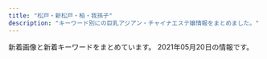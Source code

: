 ```yaml
---
title: "松戸・新松戸・柏・我孫子"
description: "キーワード別にの巨乳アジアン・チャイナエステ嬢情報をまとめました。"
---
```


新着画像と新着キーワードをまとめています。
2021年05月20日の情報です。

<DmmAffiliateIns />
<KeywordTable
  shops={
    [
    {
        "station": "JR\u67cf\u99c5\u5357\u53e3",
        "url": "http://more.esthe.me/",
        "img_links": [],
        "name": "MORE\u30fb\u30e2\u30a2",
        "keywords": {}
    },
    {
        "name": "\u30a2\u30ab\u30b9\u30ea\u3086\u304b\u308a",
        "keywords": {
            "C": 9
        },
        "station": "JR\u5357\u67cf\u99c5\u897f\u53e3",
        "img_links": [
            "http://www.e-lstar.com/staff/mimi/01.png",
            "http://www.e-lstar.com/staff/emi/01.png",
            "http://www.e-lstar.com/staff/lee/01.png",
            "http://www.e-lstar.com/img/mess.png",
            "http://www.e-lstar.com/pic/top.jpg",
            "http://www.e-lstar.com/staff/momo/01.png",
            "http://www.e-lstar.com/img/tea.png",
            "http://www.e-lstar.com/staff/miki/01.png",
            "http://www.e-lstar.com/i/files/homeimg.jpg",
            "http://www.e-lstar.com/staff/yuka/01.png",
            "http://www.e-lstar.com/img/head.png"
        ],
        "url": "http://www.e-lstar.com/"
    },
    {
        "img_links": [
            "http://es-candy.work/sp/images/comment.jpg",
            "http://es-candy.work/images/ac2.jpg",
            "http://es-candy.work/images/sisu1.jpg",
            "http://es-candy.work/sp/img/rina1.jpg",
            "http://es-candy.work/sp/staff/rina.jpg",
            "http://es-candy.work/images/sisu2.jpg",
            "http://es-candy.work/sp/img/sati1.jpg",
            "http://es-candy.work/sp/images/rec2.jpg",
            "http://es-candy.work/images/ac1.jpg",
            "http://es-candy.work/images/interior_t.jpg",
            "http://es-candy.work/sp/images/sisu.jpg",
            "http://es-candy.work/images/tr.jpg",
            "http://es-candy.work/sp/images/rec1.jpg",
            "http://es-candy.work/images/int2.jpg",
            "http://es-candy.work/images/4.jpg",
            "http://es-candy.work/sp/menu/staff.jpg",
            "http://es-candy.work/staff/yui.jpg",
            "http://es-candy.work/sp/images/pc.jpg",
            "http://es-candy.work/sp/images/staff_t.jpg",
            "http://es-candy.work/sp/staff/yui.jpg",
            "http://es-candy.work/sp/images/int4.jpg",
            "http://es-candy.work/sp/images/int1.jpg",
            "http://es-candy.work/staff/sati.jpg",
            "http://es-candy.work/sp/images/ac1.jpg",
            "http://es-candy.work/images/up.png",
            "http://es-candy.work/images/sys1.jpg",
            "http://es-candy.work/images/rec1.jpg",
            "http://es-candy.work/staff/rina.jpg",
            "http://es-candy.work/images/int4.jpg",
            "http://es-candy.work/sp/staff/sati.jpg",
            "http://es-candy.work/sp/images/top.jpg",
            "http://es-candy.work/sp/staff/nanami.jpg",
            "http://es-candy.work/img/yui1.jpg",
            "http://es-candy.work/images/head.jpg",
            "http://es-candy.work/sp/images/footer.jpg",
            "http://es-candy.work/sp/images/ac2.jpg",
            "http://es-candy.work/images/news.jpg",
            "http://es-candy.work/sp/images/sys1.jpg",
            "http://es-candy.work/images/int3.jpg",
            "http://es-candy.work/sp/images/news.jpg",
            "http://es-candy.work/staff/nanami.jpg",
            "http://es-candy.work/images/sm.jpg",
            "http://es-candy.work/img/nanami1.jpg",
            "http://es-candy.work/images/sys2.jpg",
            "http://es-candy.work/sp/menu/home.jpg",
            "http://es-candy.work/sp/menu/interior.jpg",
            "http://es-candy.work/sp/images/topgirl.jpg",
            "http://es-candy.work/sp/images/head.jpg",
            "http://es-candy.work/img/sati1.jpg",
            "http://es-candy.work/sp/images/sys2.jpg",
            "http://es-candy.work/sp/images/interior_t.jpg",
            "http://es-candy.work/sp/img/nanami1.jpg",
            "http://es-candy.work/sp/img/yui1.jpg",
            "http://es-candy.work/images/1.jpg",
            "http://es-candy.work/sp/images/int2.jpg",
            "http://es-candy.work/images/2.jpg",
            "http://es-candy.work/images/rec2.jpg",
            "http://es-candy.work/img/rina1.jpg",
            "http://es-candy.work/images/sisu_t.jpg",
            "http://es-candy.work/sp/images/int3.jpg",
            "http://es-candy.work/images/3.jpg",
            "http://es-candy.work/images/int1.jpg",
            "http://es-candy.work/sp/images/tel.jpg",
            "http://es-candy.work/images/staff_t.jpg",
            "http://es-candy.work/images/tgirl.jpg",
            "http://es-candy.work/sp/images/newsb.jpg"
        ],
        "name": "LOVER",
        "station": "JR\u65b0\u677e\u6238\u99c5",
        "keywords": {
            "89": 1,
            "88": 1,
            "87": 1,
            "86": 1
        },
        "url": "http://es-candy.work/"
    },
    {
        "img_links": [
            "http://ddiamond.work/images/2.jpg",
            "http://ddiamond.work/images/staff_t.jpg",
            "http://ddiamond.work/images/tel.jpg",
            "http://ddiamond.work/img/koko1.jpg",
            "http://ddiamond.work/img/yaya1.jpg",
            "http://ddiamond.work/images/int1.jpg",
            "http://ddiamond.work/images/rec2.jpg",
            "http://ddiamond.work/images/int2.jpg",
            "http://ddiamond.work/images/sys1.jpg",
            "http://ddiamond.work/images/1.jpg",
            "http://ddiamond.work/images/news.jpg",
            "http://ddiamond.work/img/susu1.jpg",
            "http://ddiamond.work/images/interior_t.jpg",
            "http://ddiamond.work/images/4.jpg",
            "http://ddiamond.work/images/ta.jpg",
            "http://ddiamond.work/images/head.jpg",
            "http://ddiamond.work/images/rec1.jpg"
        ],
        "name": "\u30c0\u30a4\u30e4\u30e2\u30f3\u30c9",
        "keywords": {},
        "station": "JR\u5357\u6d41\u5c71\u99c5\u5317\u53e3",
        "url": "http://ddiamond.work/"
    },
    {
        "station": "JR\u65b0\u677e\u6238\u99c5",
        "img_links": [
            "https://sumire08.com/wp-content/uploads/2019/12/DF8A2798-2499-4D49-9A9B-F667ADE3EC76-160x90.jpeg",
            "https://sumire08.com/wp-content/uploads/2019/06/FA1314BC-C8A1-428B-A668-A693A8969285-120x68.jpeg",
            "https://sumire08.com/wp-content/uploads/2019/06/91EF6A88-6DC3-4B2F-8DE4-92D3FC336C49-160x90.jpeg",
            "https://sumire08.com/wp-content/uploads/2019/03/4EBE579C-CE3E-4804-8620-E11E8D58FB25.jpeg",
            "https://sumire08.com/wp-content/uploads/2020/09/44A30A8D-E1A7-479A-BDD3-B7EAC5E292BD-614x1024.jpeg",
            "https://sumire08.com/wp-content/uploads/2019/04/056E9668-8936-4183-9339-0EC56BB0B591.jpeg",
            "https://sumire08.com/wp-content/uploads/2019/07/WeChat-Image_20190726200941.jpg",
            "https://www.hatena.ne.jp/images/wwwridge/ng@2x.png",
            "https://sumire08.com/wp-content/uploads/2019/03/gahag-0115202049.jpg",
            "https://sumire08.com/wp-content/uploads/2019/03/1150EB8A-7284-4825-AF6E-AAD665667452.jpeg",
            "https://sumire08.com/wp-content/uploads/2019/03/\u30ab\u30e9\u30e0\u51852.jpg",
            "https://sumire08.com/wp-content/uploads/2020/11/ACE363F2-F98D-48C1-84E6-EC0D7CEFEC29-620x1024.jpeg",
            "https://sumire08.com/wp-content/uploads/2020/09/92477948-FF9B-45E6-9332-B09153F1CC19.jpeg",
            "https://sumire08.com/wp-content/uploads/2019/03/5BF21ED1-6E3F-40F5-90F5-AFF002B0F4D1.jpeg",
            "https://sumire08.com/wp-content/uploads/2019/09/\u305d\u306e\u4ed6\u30da\u30fc\u30b8\u30d8\u30c3\u30c0\u30fc.jpg",
            "https://sumire08.com/wp-content/uploads/2021/03/0E5A8739-FE27-471F-B978-65F978347D00.jpeg",
            "https://sumire08.com/wp-content/themes/cocoon-master/images/no-image-160.png",
            "https://sumire08.com/wp-content/uploads/2019/03/DAA3E4FD-EE6D-4667-808C-B0B7E216ED19.jpeg",
            "https://www.hatena.ne.jp/images/wwwridge/help@2x.png",
            "https://sumire08.com/wp-content/uploads/2019/06/88DA8E06-DC87-471F-97D2-9B35F6C1EAF9-320x180.jpeg",
            "https://sumire08.com/wp-content/uploads/2019/06/4D842BE5-A516-461E-84CF-083FDE3D5314-160x90.jpeg",
            "https://sumire08.com/wp-content/uploads/2020/09/DC01A3CA-FF4D-4AC3-8B2E-1519635952C3-120x68.jpeg",
            "https://sumire08.com/wp-content/uploads/2021/01/530A7214-3FCA-4354-AF63-D6B0D158BF0D-160x90.jpeg",
            "https://sumire08.com/wp-content/uploads/2019/06/EB745AF9-1651-4266-B473-E84442AAE4A6-160x90.jpeg",
            "https://sumire08.com/wp-content/uploads/2019/11/CB7C5602-C72C-4411-B9CC-01716D5C20FF-120x68.jpeg",
            "https://sumire08.com/wp-content/uploads/2019/04/321B3864-B704-4F0A-90DA-22A3998EA845-160x90.jpeg",
            "https://sumire08.com/wp-content/uploads/2019/06/FA1314BC-C8A1-428B-A668-A693A8969285.jpeg",
            "https://sumire08.com/wp-content/uploads/2019/11/144EB8A6-C0BD-469C-A92E-9B06ED8B45C4-160x90.jpeg",
            "https://sumire08.com/wp-content/uploads/2019/04/321B3864-B704-4F0A-90DA-22A3998EA845.jpeg",
            "https://sumire08.com/wp-content/uploads/2020/09/DC01A3CA-FF4D-4AC3-8B2E-1519635952C3-320x180.jpeg",
            "https://sumire08.com/wp-content/uploads/2019/03/bk004-1.jpg",
            "https://sumire08.com/wp-content/uploads/2019/03/main1920-1-120x68.jpg",
            "https://sumire08.com/wp-content/uploads/2019/09/22C5211A-5CE9-4FF7-9597-C84C6EC9D2C3.jpeg",
            "https://sumire08.com/wp-content/uploads/2019/07/1B69056E-3F5C-4E99-8B7F-71E6004F2AB9-300x180.jpeg",
            "https://sumire08.com/wp-content/uploads/2020/09/74EB8777-E396-43D8-8098-FFF449CF98DB-644x1024.jpeg",
            "https://sumire08.com/wp-content/uploads/2019/07/56009B85-F870-4B3B-9FF8-21CD8C0EC755-160x90.jpeg",
            "https://sumire08.com/wp-content/uploads/2019/07/0198D22C-A5E9-448B-8246-2D1FD87415E9-300x180.jpeg",
            "https://sumire08.com/wp-content/uploads/2020/09/C4DE7C44-6432-4BEF-963C-6B836897424D-320x180.jpeg",
            "https://sumire08.com/wp-content/uploads/2020/09/898DFBCC-F518-4ADA-8E86-C6273285E9FE-120x68.jpeg",
            "https://sumire08.com/wp-content/uploads/2019/09/top_03.jpg",
            "https://sumire08.com/wp-content/uploads/2019/07/836D4D0B-3584-48E2-960E-AEDE1593D320-160x90.jpeg",
            "https://sumire08.com/wp-content/uploads/2019/03/bk004-1-160x90.jpg",
            "https://sumire08.com/wp-content/uploads/2019/07/56009B85-F870-4B3B-9FF8-21CD8C0EC755-300x195.jpeg",
            "https://sumire08.com/wp-content/uploads/2020/09/619B0F47-FB65-4ABE-8732-303480020B26-320x180.jpeg",
            "https://sumire08.com/wp-content/uploads/2019/07/1B69056E-3F5C-4E99-8B7F-71E6004F2AB9-160x90.jpeg",
            "https://www.hatena.ne.jp/images/wwwridge/ok@2x.png",
            "https://sumire08.com/wp-content/uploads/2019/04/321B3864-B704-4F0A-90DA-22A3998EA845-120x68.jpeg",
            "https://sumire08.com/wp-content/uploads/2019/03/main1920-1-160x90.jpg",
            "https://sumire08.com/wp-content/uploads/2019/06/FA1314BC-C8A1-428B-A668-A693A8969285-320x180.jpeg",
            "https://sumire08.com/wp-content/uploads/2019/07/836D4D0B-3584-48E2-960E-AEDE1593D320.jpeg",
            "https://sumire08.com/wp-content/uploads/2019/06/88DA8E06-DC87-471F-97D2-9B35F6C1EAF9-160x90.jpeg",
            "https://sumire08.com/wp-content/uploads/2019/06/EB745AF9-1651-4266-B473-E84442AAE4A6-120x68.jpeg",
            "https://sumire08.com/wp-content/uploads/2019/07/56009B85-F870-4B3B-9FF8-21CD8C0EC755-120x68.jpeg",
            "https://sumire08.com/wp-content/uploads/2021/03/BEAB89DD-36A4-430C-86AF-25C6D5175B56-160x90.png",
            "https://sumire08.com/wp-content/uploads/2019/03/224063FF-898A-4D82-B12F-A4D2C69E0C3F.jpeg",
            "https://sumire08.com/wp-content/uploads/2019/09/12791E13-31BE-4C40-A77F-A967E5FB1622.jpeg",
            "https://sumire08.com/wp-content/uploads/2020/09/DC01A3CA-FF4D-4AC3-8B2E-1519635952C3-160x90.jpeg",
            "https://sumire08.com/wp-content/uploads/2019/03/8061AAED-5A22-454C-9644-258D4AAA56D9.jpeg",
            "https://sumire08.com/wp-content/uploads/2019/07/56009B85-F870-4B3B-9FF8-21CD8C0EC755-300x180.jpeg",
            "https://sumire08.com/wp-content/uploads/2019/07/0198D22C-A5E9-448B-8246-2D1FD87415E9-160x90.jpeg",
            "https://sumire08.com/wp-content/uploads/2020/09/898DFBCC-F518-4ADA-8E86-C6273285E9FE-320x180.jpeg",
            "https://sumire08.com/wp-content/uploads/2019/09/\u30e2\u30d0\u30a4\u30eb\u7528\u30b9\u30e9\u30a4\u30c0\u30fc\u30a4\u30e1\u30fc\u30b8\u4e2d\u5fc31.jpg",
            "https://sumire08.com/wp-content/uploads/2019/04/76DD58DB-FDAE-4D56-BA5A-8B8E3F779211-160x90.jpeg",
            "https://sumire08.com/wp-content/uploads/2020/09/83419704-8AFB-4BAF-B5EC-E2B52BD5DF7C-160x90.jpeg",
            "https://sumire08.com/wp-content/uploads/2019/07/1B69056E-3F5C-4E99-8B7F-71E6004F2AB9-120x68.jpeg",
            "https://sumire08.com/wp-content/uploads/2019/03/39C513E1-1402-43EB-A8A2-8BEA3E9DD532-160x90.jpeg",
            "https://sumire08.com/wp-content/uploads/2019/03/\u30ab\u30e9\u30e0\u5185-160x90.jpg",
            "https://sumire08.com/wp-content/uploads/2020/09/92477948-FF9B-45E6-9332-B09153F1CC19-320x180.jpeg",
            "https://sumire08.com/wp-content/uploads/2019/04/2273563C-B96C-4F4F-96A6-F02AA3E97574-160x90.jpeg",
            "https://sumire08.com/wp-content/uploads/2020/09/898DFBCC-F518-4ADA-8E86-C6273285E9FE-160x90.jpeg",
            "https://sumire08.com/wp-content/uploads/2019/03/245F4F25-D9B5-4281-8445-3C18965D3FDC.jpeg",
            "https://sumire08.com/wp-content/uploads/2019/09/EB42FB7E-BD9E-4F28-9D22-7A60CCAA617C.jpeg",
            "https://sumire08.com/wp-content/uploads/2019/03/GK069_350A.jpg",
            "https://sumire08.com/wp-content/uploads/2019/06/EB745AF9-1651-4266-B473-E84442AAE4A6-320x180.jpeg",
            "https://sumire08.com/wp-content/uploads/2020/09/C4AAD404-2CE0-491A-A0AB-7658AD4D3871-320x180.jpeg",
            "https://sumire08.com/wp-content/uploads/2020/09/25417438-E741-4545-8F8C-7CDFA7B1999B-160x90.jpeg",
            "https://sumire08.com/wp-content/uploads/2019/03/B6BB0A08-2659-4F1B-BCF6-F5FE2B6F3701.jpeg",
            "https://sumire08.com/wp-content/uploads/2019/03/21E4A043-87C3-4B75-895F-E0FBDC8E99A9.jpeg",
            "https://sumire08.com/wp-content/uploads/2019/09/\u30e2\u30d0\u30a4\u30eb\u7528\u30b9\u30e9\u30a4\u30c0\u30fc\u30a4\u30e1\u30fc\u30b8\u4e2d\u5fc31-700x400.jpg",
            "https://sumire08.com/wp-content/uploads/2020/09/92477948-FF9B-45E6-9332-B09153F1CC19-160x90.jpeg",
            "https://sumire08.com/wp-content/uploads/2019/06/FA1314BC-C8A1-428B-A668-A693A8969285-160x90.jpeg",
            "https://sumire08.com/wp-content/uploads/2019/07/1B69056E-3F5C-4E99-8B7F-71E6004F2AB9-300x200.jpeg",
            "https://sumire08.com/wp-content/uploads/2019/05/S__2785293.jpg",
            "https://sumire08.com/wp-content/uploads/2020/09/C4AAD404-2CE0-491A-A0AB-7658AD4D3871-160x90.jpeg",
            "https://sumire08.com/wp-content/uploads/2019/09/325878A1-1C55-49AC-8BD6-C53B3C6D76D0.jpeg"
        ],
        "url": "https://sumire08.com/",
        "name": "\u3059\u307f\u308c",
        "keywords": {}
    },
    {
        "keywords": {
            "E": 3,
            "83": 2,
            "\u80f8": 1,
            "C": 14,
            "\u4e73": 1,
            "D": 8,
            "88": 2,
            "89": 8,
            "85": 12
        },
        "url": "http://www.f-relax.info/",
        "name": "\u98a8\u697d\u91cc",
        "img_links": [
            "http://www.f-relax.info/images/upload/thumb/50efc8d98a88b6e4.jpg",
            "http://www.f-relax.info/s/images/icon_info.png",
            "http://www.f-relax.info/images/upload/169794904bc8bb96.jpg",
            "http://www.f-relax.info/images/acc_01.jpg",
            "http://www.f-relax.info/images/icon_tel.png",
            "http://www.f-relax.info/images/upload/74cead40c075ac87.jpg",
            "http://www.f-relax.info/images/upload/thumb/5a2e6e19462584a5.jpg",
            "http://www.f-relax.info/images/upload/thumb/6dfdb0bfcfd9c1f5.jpg",
            "http://www.f-relax.info/images/upload/thumb/b4a26ca05246874e.jpg",
            "http://www.f-relax.info/images/upload/thumb/b9878b9ef72df6a4.jpg",
            "http://www.f-relax.info/s/images/icon_staff.png",
            "http://www.f-relax.info/images/staff_15.jpg",
            "http://www.f-relax.info/images/upload/thumb/9e5569f2e80ca2f1.jpg",
            "http://www.f-relax.info/images/upload/thumb/d7f4cbf6691ac12e.jpg",
            "http://www.f-relax.info/images/index_03.jpg",
            "http://www.f-relax.info/images/upload/thumb/ea6361498f69fd6d.jpg",
            "http://www.f-relax.info/images/upload/thumb/bcd6f84a5b94eef3.jpg",
            "http://www.f-relax.info/images/04.jpg",
            "http://www.f-relax.info/images/upload/734735c68ba6218b.jpg",
            "http://www.f-relax.info/images/index_06.jpg",
            "http://www.f-relax.info/images/upload/thumb/b35205931d430e00.jpg",
            "http://www.f-relax.info/images/upload/thumb/e453e3ea4fb35a5d.jpg",
            "http://www.f-relax.info/images/icon_topics.png",
            "http://www.f-relax.info/images/upload/thumb/169794904bc8bb96.jpg",
            "http://www.f-relax.info/images/upload/thumb/fe8ffcda2a9e6d0c.jpg",
            "http://www.f-relax.info/images/upload/thumb/7671fb5373806ec5.jpg",
            "http://www.f-relax.info/images/upload/9e5569f2e80ca2f1.jpg",
            "http://www.f-relax.info/images/upload/d7f4cbf6691ac12e.jpg",
            "http://www.f-relax.info/images/rec_15.jpg",
            "http://www.f-relax.info/images/index_02.jpg",
            "http://www.f-relax.info/images/upload/thumb/cc99e33471ca4497.jpg",
            "http://www.f-relax.info/images/upload/ea6361498f69fd6d.jpg",
            "http://www.f-relax.info/images/rec.jpg",
            "http://www.f-relax.info/images/r03.jpg",
            "http://www.f-relax.info/images/01.jpg",
            "http://www.f-relax.info/images/index_18.jpg",
            "http://www.f-relax.info/images/upload/thumb/74cead40c075ac87.jpg",
            "http://www.f-relax.info/girl/09.jpg",
            "http://www.f-relax.info/images/upload/thumb/22a60a64e55c8ac5.jpg",
            "http://www.f-relax.info/s/images/icon_topics.png",
            "http://www.f-relax.info/images/index_19.jpg",
            "http://www.f-relax.info/girl/01.jpg",
            "http://www.f-relax.info/images/icon_staff.png",
            "http://www.f-relax.info/images/upload/thumb/261451228020b8ac.jpg",
            "http://www.f-relax.info/images/upload/thumb/06d312c8ef897f57.jpg",
            "http://www.f-relax.info/images/upload/b2788b7186dc01bc.jpg",
            "http://www.f-relax.info/images/r01.jpg",
            "http://www.f-relax.info/images/03.jpg",
            "http://www.f-relax.info/images/index_13.jpg",
            "http://www.f-relax.info/images/index_11.jpg",
            "http://www.f-relax.info/images/index_14.jpg",
            "http://www.f-relax.info/images/upload/thumb/b2788b7186dc01bc.jpg",
            "http://www.f-relax.info/images/icon_covergirl.png",
            "http://www.f-relax.info/images/upload/cc99e33471ca4497.jpg",
            "http://www.f-relax.info/images/upload/thumb/2c3e8d2ff71e3e7d.jpg",
            "http://www.f-relax.info/images/upload/thumb/f3d7b39c6d7abb73.jpg",
            "http://www.f-relax.info/images/line.jpg",
            "http://www.f-relax.info/s/images/icon_top.png",
            "http://www.f-relax.info/images/upload/261451228020b8ac.jpg",
            "http://www.f-relax.info/images/upload/5a2e6e19462584a5.jpg",
            "http://www.f-relax.info/images/info_15.jpg",
            "http://www.f-relax.info/images/upload/thumb/734735c68ba6218b.jpg",
            "http://www.f-relax.info/images/upload/thumb/b2fbaab04713ae61.jpg",
            "http://www.f-relax.info/images/upload/thumb/8cf46674946522a3.jpg",
            "http://www.f-relax.info/images/r04.jpg",
            "http://www.f-relax.info/images/index_15.jpg",
            "http://www.f-relax.info/images/upload/f3d7b39c6d7abb73.jpg",
            "http://www.f-relax.info/images/upload/thumb/e14b15ba5dcba53e.jpg",
            "http://www.f-relax.info/images/icon_info.png",
            "http://www.f-relax.info/images/r02.jpg",
            "http://www.f-relax.info/images/index_10.jpg",
            "http://www.f-relax.info/images/02.jpg",
            "http://www.f-relax.info/images/index_04.jpg",
            "http://www.f-relax.info/images/index_08.jpg",
            "http://www.f-relax.info/images/upload/thumb/348a80b9eaf5af17.jpg",
            "http://www.f-relax.info/images/index_09.jpg",
            "http://www.f-relax.info/images/index_07.jpg",
            "http://www.f-relax.info/images/index_05.jpg",
            "http://www.f-relax.info/images/upload/7671fb5373806ec5.jpg",
            "http://www.f-relax.info/images/icon_top.png",
            "http://www.f-relax.info/images/index_01.jpg",
            "http://www.f-relax.info/s/images/icon_tel.png"
        ],
        "station": "JR\u65b0\u677e\u6238\u99c5"
    },
    {
        "keywords": {},
        "station": "JR\u67cf\u99c5\u6771\u53e3",
        "url": "http://mulan.refle.shop/",
        "name": "\u30e0\u30fc\u30e9\u30f3",
        "img_links": [
            "http://mulan.refle.shop/wp-content/uploads/2021/05/srchttp___photo.16pic.com_00_39_49_16pic_3949157_b.jpg",
            "http://aqut.sakura.ne.jp/mulan/wp-content/uploads/2021/04/640x905.jpg",
            "http://aqut.sakura.ne.jp/mulan/wp-content/uploads/2021/04/980x450.jpg",
            "http://mulan.refle.shop/wp-content/uploads/2021/04/u37526758901461759256fm26gp0.jpg",
            "http://mulan.refle.shop/wp-content/uploads/2021/04/u37526758901461759256fm26gp0-400x500.jpg",
            "http://mulan.refle.shop/wp-content/uploads/2021/05/36c5f3a79ad25d091d47dd88612eb2b-768x1024.jpg",
            "http://aqut.sakura.ne.jp/mulan/wp-content/uploads/2021/04/980x550.jpg",
            "http://mulan.refle.shop/wp-content/uploads/2021/04/srchttp___5b0988e595225.cdn_.sohucs.com_images_20190807_ccfbe2778e8d4bbc91d3d9e53c769963.jpeg",
            "http://mulan.refle.shop/wp-content/uploads/2021/05/36c5f3a79ad25d091d47dd88612eb2b-400x500.jpg"
        ]
    },
    {
        "station": "JR\u677e\u6238\u99c5\u897f\u53e3",
        "url": "http://www.relax-kaede.com/",
        "name": "\u6953\uff5e\u304b\u3048\u3067\uff5e",
        "keywords": {},
        "img_links": [
            "http://www.relax-kaede.com/upFu8/31355/officialFreecontents/82064/smartPhoneBanner.jpg",
            "http://www.relax-kaede.com/optImg/31355/item/1621237/13478899_51_68.jpg",
            "http://www.relax-kaede.com/optImg/31355/item/1611890/13674007_300_400.jpg",
            "http://www.relax-kaede.com/upFu8/31355/officialFreecontents/82458/otoiawasekotira.jpg",
            "http://www.relax-kaede.com/optImg/31355/item/1593000/front_180_240.jpg",
            "http://www.relax-kaede.com/upFu8/31355/official/officialConf/parts/img/pcSliderImg5.jpg",
            "http://www.relax-kaede.com/optImg/31355/item/1555355/12811432_280_373.jpg",
            "http://www.relax-kaede.com/optImg/31355/item/1521805/12476628_51_68.jpg",
            "http://www.relax-kaede.com/upFu8/31355/official/officialConf/item/img/managerCommentTitle.jpg",
            "http://www.relax-kaede.com/upFu8/31355/officialFreecontents/84162/img_newsListBgTop.jpg",
            "http://www.relax-kaede.com/upFu8/31355/official/officialConf/parts/imgMenu/job.png",
            "http://www.relax-kaede.com/mobileImg/31355/item/1549190/front_75_0.jpg",
            "http://www.relax-kaede.com/mobileImg/31355/item/1521805/front_75_0.jpg",
            "http://www.relax-kaede.com/optImg/31355/item/1549190/11991814_51_68.jpg",
            "http://www.relax-kaede.com/mobileImg/31355/item/1621237/front_75_0.jpg",
            "http://www.relax-kaede.com/upFu8/31355/official/officialConf/access/img/subTitleArrow.png",
            "http://www.relax-kaede.com/mobileImg/31355/item/1626970/front_500_0.jpg",
            "http://www.relax-kaede.com/optImg/31355/item/1621237/front_180_240.jpg",
            "http://www.relax-kaede.com/upFu8/31355/official/officialConf/parts/imgMenu/itemListHover.png",
            "http://www.relax-kaede.com/mobileImg/31355/item/1593000/front_162_0.jpg",
            "http://www.relax-kaede.com/optImg/31355/news/33486902_0_0.jpg",
            "http://www.relax-kaede.com/upFu8/31355/official/officialConf/parts/img/pcSliderImg1.jpg",
            "http://www.relax-kaede.com/optImg/31355/item/1593000/12811391_51_68.jpg",
            "http://www.relax-kaede.com/optImg/31355/item/1634959/13624067_300_400.jpg",
            "http://www.relax-kaede.com/upFu8/31355/official/officialConf/job/img/subTitleArrow.png",
            "http://www.relax-kaede.com/s/img/fdc_phoneIcon0_alpha.png",
            "http://www.relax-kaede.com/upFu8/31355/official/officialConf/logosmartphone/img/headerLogo.png",
            "http://www.relax-kaede.com/optImg/31355/item/1555355/front_180_240.jpg",
            "http://www.relax-kaede.com/optImg/31355/item/1555355/12811432_51_68.jpg",
            "http://www.relax-kaede.com/optImg/31355/item/1611890/13674007_51_68.jpg",
            "http://www.relax-kaede.com/optImg/31355/item/1626970/13531514_51_68.jpg",
            "http://www.relax-kaede.com/optImg/31355/item/1587008/front_180_240.jpg",
            "http://www.relax-kaede.com/upFu8/31355/official/officialConf/partssmartphone/img/smartPhoneSliderImg5.jpg",
            "http://www.relax-kaede.com/optImg/31355/item/1559927/12153969_51_68.jpg",
            "http://www.relax-kaede.com/optImg/31355/item/1587008/13478909_300_400.jpg",
            "http://www.relax-kaede.com/upFu8/31355/official/officialConf/logo/img/headerLogo.png",
            "http://www.relax-kaede.com/upFu8/31355/official/officialConf/logomobile/img/headerLogo.jpg",
            "http://www.relax-kaede.com/optImg/31355/shopEvent/99836_0_0.jpg",
            "http://www.relax-kaede.com/mobileImg/31355/item/1634959/front_75_0.jpg",
            "https://www.relax-kaede.com/mobileImg/31355/item/1587008/13478909_120_160.jpg",
            "http://www.relax-kaede.com/optImg/31355/item/1626970/13531514_300_400.jpg",
            "http://www.relax-kaede.com/optImg/31355/item/1559927/front_180_240.jpg",
            "http://www.relax-kaede.com/upFu8/31355/official/officialConf/itemlist/img/newIconImage.png",
            "http://www.relax-kaede.com/upFu8/31355/official/officialConf/item/img/todayIconImage.png",
            "http://www.relax-kaede.com/mobileImg/31355/item/1593000/12811391_500_0.jpg",
            "http://www.relax-kaede.com/mobileImg/31355/item/1587008/13478909_200_200.jpg",
            "http://www.relax-kaede.com/optImg/31355/item/1634959/front_180_240.jpg",
            "http://www.relax-kaede.com/upFu8/31355/official/officialConf/parts/imgMenu/rate.png",
            "http://www.relax-kaede.com/mobileImg/31355/item/1587008/front_75_0.jpg",
            "http://www.relax-kaede.com/upFu8/31355/official/officialConf/partssmartphone/img/smartPhoneSliderImg1.jpg",
            "http://www.relax-kaede.com/img/parts/subTitleArrow_alpha.png",
            "http://www.relax-kaede.com/mobileImg/31355/item/1621237/13478899_500_0.jpg",
            "http://www.relax-kaede.com/upFu8/31355/officialFreecontents/82058/topBanner2.jpg",
            "http://www.relax-kaede.com/optImg/31355/item/1626970/front_180_240.jpg",
            "http://www.relax-kaede.com/mobileImg/31355/item/1555355/front_75_0.jpg",
            "http://www.relax-kaede.com/upFu8/31355/official/officialConf/item/img/newIconImage.png",
            "http://www.relax-kaede.com/optImg/31355/item/1593000/12811391_300_400.jpg",
            "http://www.relax-kaede.com/optImg/31355/item/1621237/13478899_300_400.jpg",
            "http://www.relax-kaede.com/mobileImg/31355/item/1626970/front_162_0.jpg",
            "http://www.relax-kaede.com/mobileImg/31355/item/1601793/front_75_0.jpg",
            "http://www.relax-kaede.com/upFu8/31355/official/officialConf/parts/imgMenu/main.png",
            "http://www.relax-kaede.com/optImg/31355/item/1559927/12153969_300_400.jpg",
            "http://www.relax-kaede.com/mobileImg/31355/item/1549190/11991814_500_0.jpg",
            "http://www.relax-kaede.com/optImg/31355/item/1593000/12811391_280_373.jpg",
            "http://www.relax-kaede.com/mobileImg/31355/item/1593000/front_75_0.jpg",
            "http://www.relax-kaede.com/mobileImg/31355/item/1587008/13478909_500_0.jpg",
            "http://www.relax-kaede.com/upFu8/31355/official/officialConf/item/img/photoMailDiaryListTitle.jpg",
            "http://www.relax-kaede.com/upFu8/31355/official/officialConf/parts/imgMenu/mainHover.png",
            "http://www.relax-kaede.com/optImg/31355/item/1521805/12476628_300_400.jpg",
            "http://www.relax-kaede.com/s/img/fdc_displayArrowUp0_alpha.png",
            "http://www.relax-kaede.com/optImg/31355/news/33719311_0_0.jpg",
            "http://www.relax-kaede.com/mobileImg/31355/item/1555355/12811432_500_0.jpg",
            "http://www.relax-kaede.com/optImg/31355/item/1621237/13478899_280_373.jpg",
            "http://www.relax-kaede.com/mobileImg/31355/item/1555355/front_162_0.jpg",
            "http://www.relax-kaede.com/optImg/31355/item/1611890/front_180_240.jpg",
            "http://www.relax-kaede.com/optImg/31355/item/1549190/11991814_280_373.jpg",
            "http://www.relax-kaede.com/upFu8/31355/officialFreecontents/82059/bgTop.png",
            "http://www.relax-kaede.com/mobileImg/31355/item/1626970/13531514_500_0.jpg",
            "http://www.relax-kaede.com/optImg/31355/item/1634959/13624067_51_68.jpg",
            "http://www.relax-kaede.com/s/img/telToIcon_alpha.png",
            "http://www.relax-kaede.com/mobileImg/31355/item/1611890/front_75_0.jpg",
            "http://www.relax-kaede.com/upFu8/31355/official/officialConf/parts/imgMenu/rateHover.png",
            "http://www.relax-kaede.com/mobileImg/31355/item/1611890/13674007_500_0.jpg",
            "http://www.relax-kaede.com/optImg/31355/item/1549190/front_180_240.jpg",
            "http://www.relax-kaede.com/optImg/31355/item/1587008/13478909_280_373.jpg",
            "https://www.relax-kaede.com/upFu8/31355/official/officialConf/logomobile/img/headerLogo.jpg",
            "http://www.relax-kaede.com/optImg/31355/item/1549190/11991814_300_400.jpg",
            "http://www.relax-kaede.com/mobileImg/31355/item/1611890/front_162_0.jpg",
            "http://www.relax-kaede.com/s/img/fdc_listArrowImage0_alpha.png",
            "http://www.relax-kaede.com/optImg/31355/item/1601793/front_180_240.jpg",
            "http://www.relax-kaede.com/upFu8/31355/officialFreecontents/82071/jobBanner2.jpg",
            "http://www.relax-kaede.com/optImg/31355/item/1587008/13478909_51_68.jpg",
            "http://www.relax-kaede.com/optImg/31355/item/1555355/12811432_300_400.jpg",
            "http://www.relax-kaede.com/optImg/31355/item/1601793/13624088_51_68.jpg",
            "http://www.relax-kaede.com/upFu8/31355/official/officialConf/item/img/itemCommentTitle.jpg",
            "http://www.relax-kaede.com/upFu8/31355/official/officialConf/parts/imgMenu/itemList.png",
            "http://www.relax-kaede.com/upFu8/31355/official/officialConf/itemlist/img/todayIconImage.png",
            "http://www.relax-kaede.com/mobileImg/31355/item/1559927/front_75_0.jpg",
            "http://www.relax-kaede.com/optImg/31355/item/1601793/13624088_300_400.jpg",
            "http://www.relax-kaede.com/optImg/31355/item/1521805/front_180_240.jpg",
            "http://www.relax-kaede.com/upFu8/31355/officialFreecontents/82068/mobileBanner.jpg",
            "http://www.relax-kaede.com/upFu8/31355/official/officialConf/parts/imgMenu/jobHover.png",
            "http://www.relax-kaede.com/upFu8/31355/official/officialConf/parts/img/newsListTitleIcon.png",
            "http://www.relax-kaede.com/mobileImg/31355/item/1587008/13478909_120_160.jpg"
        ]
    },
    {
        "url": "http://roarii.esmens.com/",
        "name": "\u30ed\u30fc\u30e4\u30ea",
        "keywords": {
            "90": 1,
            "D": 2,
            "93": 1,
            "85": 1,
            "95": 2,
            "89": 1,
            "F": 3
        },
        "img_links": [
            "http://roarii.esmens.com/css/nav/nav-002.png",
            "http://roarii.esmens.com/css/nav/nav-004.png",
            "http://roarii.esmens.com/css/tel.png",
            "http://roarii.esmens.com/css/staff/staff08-b.jpg",
            "http://roarii.esmens.com/css/staff/staff05-a.jpg",
            "http://roarii.esmens.com/css/c001.jpg",
            "http://roarii.esmens.com/css/foot-tel.png",
            "http://roarii.esmens.com/css/nav/nav-003.png",
            "http://roarii.esmens.com/css/staff/staff06-b.jpg",
            "http://roarii.esmens.com/css/nav/nav-006.png",
            "http://roarii.esmens.com/css/staff/staff010-a.jpg",
            "http://roarii.esmens.com/css/staff/staff07-b.jpg",
            "http://roarii.esmens.com/css/staff/staff010-b.jpg",
            "http://roarii.esmens.com/css/staff/staff02-a.jpg",
            "http://roarii.esmens.com/css/nav/nav-005.png",
            "http://roarii.esmens.com/css/staff/staff06-c.jpg",
            "http://roarii.esmens.com/css/topright0002.jpg",
            "http://roarii.esmens.com/css/staff/staff08-a.jpg",
            "http://roarii.esmens.com/css/staff/staff07-a.jpg",
            "http://roarii.esmens.com/css/nav/nav-001.png",
            "http://roarii.esmens.com/css/staff/staff05-b.jpg"
        ],
        "station": "\u516b\u67f1\u99c5\u5317\u53e3"
    },
    {
        "keywords": {
            "D": 2,
            "89": 6,
            "E": 6,
            "88": 2
        },
        "station": "JR\u65b0\u677e\u6238\u99c5",
        "img_links": [
            "http://kirara.esmens.com/css/top004.jpg",
            "http://kirara.esmens.com/css/top05.jpg",
            "http://kirara.esmens.com/css/staff/staff03.jpg",
            "http://kirara.esmens.com/css/staff/staff04.jpg",
            "http://kirara.esmens.com/css/001.jpg",
            "http://kirara.esmens.com/images/call.png",
            "http://kirara.esmens.com/css/top02.jpg",
            "http://kirara.esmens.com/css/baner.jpg",
            "http://kirara.esmens.com/css/m-head01.jpg",
            "http://kirara.esmens.com/css/top03.jpg",
            "http://kirara.esmens.com/css/staff/staff02.jpg",
            "http://kirara.esmens.com/css/staff/staff01.jpg",
            "http://kirara.esmens.com/css/m-head02.jpg"
        ],
        "name": "\u304d\u3089\u3089",
        "url": "http://kirara.esmens.com/"
    },
    {
        "station": "JR\u677e\u6238\u99c5\u897f\u53e3",
        "keywords": {},
        "name": "\u512a\u3057\u3044\u624b",
        "img_links": [
            "http://yasashiite.estx.net/images/k1.jpg",
            "http://yasashiite.estx.net/images/a7.jpg",
            "http://yasashiite.estx.net/images/a3.jpg",
            "http://yasashiite.estx.net/images/index_06.jpg",
            "http://yasashiite.estx.net/images/index_03.jpg",
            "http://yasashiite.estx.net/images/staff_03.jpg",
            "http://yasashiite.estx.net/images/a8.jpg",
            "http://yasashiite.estx.net/images/a5.jpg",
            "http://yasashiite.estx.net/images/staff_01.jpg",
            "http://yasashiite.estx.net/images/s1.jpg",
            "http://yasashiite.estx.net/images/a4.jpg",
            "http://yasashiite.estx.net/images/a1.jpg",
            "http://yasashiite.estx.net/images/a6.jpg",
            "http://yasashiite.estx.net/images/s6.jpg",
            "http://yasashiite.estx.net/images/a2.jpg",
            "http://yasashiite.estx.net/images/index_01.jpg",
            "http://yasashiite.estx.net/images/index_14.jpg",
            "http://yasashiite.estx.net/images/index_04.jpg",
            "http://yasashiite.estx.net/images/index_07.jpg",
            "http://yasashiite.estx.net/images/index_02.jpg",
            "http://yasashiite.estx.net/images/index_10.jpg",
            "http://yasashiite.estx.net/images/s5.jpg",
            "http://yasashiite.estx.net/images/a9.jpg",
            "http://yasashiite.estx.net/images/s2.jpg",
            "http://yasashiite.estx.net/images/index_17.jpg",
            "http://yasashiite.estx.net/images/index_05.jpg",
            "http://yasashiite.estx.net/images/index_15.jpg",
            "http://yasashiite.estx.net/images/s3.jpg",
            "http://yasashiite.estx.net/images/index_12.jpg",
            "http://yasashiite.estx.net/images/k2.jpg",
            "http://yasashiite.estx.net/images/a10.jpg"
        ],
        "url": "http://yasashiite.estx.net/"
    },
    {
        "url": "http://chokohoto.xyz/",
        "station": "\u5357\u6d41\u5c71\u99c5A2\u51fa\u53e3",
        "keywords": {},
        "name": "37.5\u2103",
        "img_links": [
            "http://chokohoto.xyz/style/images/sys.jpg",
            "http://chokohoto.xyz/uploads/200608/1-20060QK1404Q.jpg",
            "http://chokohoto.xyz/style/images/t4.jpg",
            "http://chokohoto.xyz/style/images/nav-sys.jpg",
            "http://chokohoto.xyz/style/images/t2.png",
            "http://chokohoto.xyz/style/images/index-miru_18.jpg",
            "http://chokohoto.xyz/uploads/200608/1-20060QK101292.jpg",
            "http://chokohoto.xyz/uploads/201203/1-2012031HIV52.jpg",
            "http://chokohoto.xyz/style/images/t3.png",
            "http://chokohoto.xyz/uploads/200608/1-20060QK211234.jpg",
            "http://chokohoto.xyz/style/images/t6.jpg",
            "http://chokohoto.xyz/style/images/index-miru_06.jpg",
            "http://chokohoto.xyz/uploads/210305/1-210305140R01c.jpg",
            "http://chokohoto.xyz/uploads/210215/1-21021515321VH.jpg",
            "http://chokohoto.xyz/uploads/190129/1-1Z129133H9E3.jpg",
            "http://chokohoto.xyz/style/images/s-bian.png",
            "http://chokohoto.xyz/style/images/zhuyi.jpg",
            "http://chokohoto.xyz/uploads/201203/1-2012031HR6309.jpg",
            "http://chokohoto.xyz/style/images/nav2-sta.png",
            "http://chokohoto.xyz/style/images/index-miru_03.jpg"
        ]
    },
    {
        "url": "http://massage-est.com/",
        "station": "JR\u67cf\u99c5\u897f\u53e3",
        "name": "\u30a8\u30f3\u30b8\u30a7\u30eb\u30d9\u30d3\u30fc",
        "img_links": [
            "http://massage-est.com/images/cg04.jpg",
            "http://massage-est.com/images/fbt.jpg",
            "http://massage-est.com/images/fbf.jpg",
            "http://massage-est.com/images/cg02.jpg",
            "http://massage-est.com/images/cg01.jpg",
            "http://massage-est.com/images/no.png",
            "http://massage-est.com/images/cg05.jpg",
            "http://massage-est.com/images/tit3.jpg",
            "http://massage-est.com/images/fla.jpg",
            "http://massage-est.com/images/top.jpg",
            "http://massage-est.com/images/tit2.jpg",
            "http://massage-est.com/images/tit4.jpg",
            "http://massage-est.com/images/tit1.jpg",
            "http://massage-est.com/images/sys.jpg",
            "http://massage-est.com/images/cg06.jpg",
            "http://massage-est.com/images/cg03.jpg",
            "http://massage-est.com/images/tit5.jpg"
        ],
        "keywords": {
            "86": 6,
            "87": 2,
            "D": 6,
            "85": 2,
            "E": 4
        }
    },
    {
        "img_links": [
            "http://yuen.est-u.com/images/pick_08.png",
            "http://yuen.est-u.com/images/index_04.png",
            "http://yuen.est-u.com/images/index_06.png",
            "http://yuen.est-u.com/images/index_12.png",
            "http://yuen.est-u.com/images/index_05.png",
            "http://yuen.est-u.com/images/index_10.png",
            "http://yuen.est-u.com/images/index_08.png",
            "http://yuen.est-u.com/images/staff_08.png"
        ],
        "name": "\u512a\u82d1",
        "url": "http://yuen.est-u.com/",
        "keywords": {},
        "station": "\u516b\u67f1\u99c5\u5357\u53e3"
    },
    {
        "keywords": {
            "87": 6,
            "E": 6,
            "84": 6,
            "C": 6,
            "86": 12,
            "D": 18,
            "88": 6
        },
        "station": "\u516b\u67f1\u99c5\u5357\u53e3",
        "name": "\u552f\u4e00\u3086\u3044",
        "img_links": [
            "http://yayui.work/staff/rena1.jpg",
            "http://yayui.work/images/call.png",
            "http://yayui.work/images/staff_t.jpg",
            "http://yayui.work/images/news.jpg",
            "http://yayui.work/staff/sena1.jpg",
            "http://yayui.work/images/interior_t.jpg",
            "http://yayui.work/staff/tubasa1.jpg",
            "http://yayui.work/images/news_t.jpg",
            "http://yayui.work/staff/aoi1.jpg",
            "http://yayui.work/images/m-head01.jpg",
            "http://yayui.work/images/m-top004.jpg",
            "http://yayui.work/staff/hina1.jpg"
        ],
        "url": "http://yayui.work/"
    },
    {
        "station": "JR\u5929\u738b\u53f0\u99c5\u5357\u53e3",
        "keywords": {
            "94": 2,
            "86": 3,
            "\u30bb\u30af\u30b7\u30fc": 1,
            "D": 3,
            "F": 2,
            "85": 2,
            "89": 1,
            "\u80f8": 1,
            "E": 1,
            "C": 2
        },
        "img_links": [
            "http://ninutctorlo.xyz/static/picture/nav-006.png",
            "http://ninutctorlo.xyz/static/picture/nav-003.png",
            "http://ninutctorlo.xyz/uploads/210308/1-21030Q123494W.png",
            "http://ninutctorlo.xyz/uploads/210308/1-21030Q1322L04.png",
            "http://ninutctorlo.xyz/uploads/210419/1-210419164030253.jpg",
            "http://ninutctorlo.xyz/images/bannar01.png",
            "http://ninutctorlo.xyz/static/picture/top-right03.png",
            "http://ninutctorlo.xyz/uploads/210308/1-21030Q12Z4223.png",
            "http://ninutctorlo.xyz/uploads/210419/1-21041916443JM.jpg",
            "http://ninutctorlo.xyz/static/picture/nav-004.png",
            "http://ninutctorlo.xyz/static/picture/nav-001.png",
            "http://ninutctorlo.xyz/static/picture/tel.png",
            "http://ninutctorlo.xyz/static/picture/nav-005.png",
            "http://ninutctorlo.xyz/uploads/210308/1-21030Q13315957.png",
            "http://ninutctorlo.xyz/static/picture/nav-002.png",
            "http://ninutctorlo.xyz/static/picture/baner.jpg",
            "http://ninutctorlo.xyz/static/picture/top-right001.png",
            "http://ninutctorlo.xyz/uploads/210407/1-21040G330363I.jpg",
            "http://ninutctorlo.xyz/uploads/210308/1-21030Q13124U2.png",
            "http://ninutctorlo.xyz/images/bannar02.png",
            "http://ninutctorlo.xyz/static/picture/cam02.jpg"
        ],
        "url": "http://ninutctorlo.xyz/",
        "name": "Athena\uff5e\u30a2\u30c6\u30fc\u30ca\uff5e"
    },
    {
        "name": "\u30d0\u30d6\u30eb\u30de\u30fc\u30e1\u30a4\u30c9",
        "url": "http://www.b-mermaid.work/",
        "img_links": [
            "http://www.b-mermaid.work/img/ritu1.png",
            "http://www.b-mermaid.work/img/hana1.png",
            "http://www.b-mermaid.work/img/uta1.png",
            "http://www.b-mermaid.work/images/interior_t.jpg",
            "http://www.b-mermaid.work/images/6.jpg",
            "http://www.b-mermaid.work/images/1.jpg",
            "http://www.b-mermaid.work/images/head.jpg",
            "http://www.b-mermaid.work/images/tr.jpg",
            "http://www.b-mermaid.work/staff/nina.jpg",
            "http://www.b-mermaid.work/images/3.jpg",
            "http://www.b-mermaid.work/images/menu/top.png",
            "http://www.b-mermaid.work/images/news.jpg",
            "http://www.b-mermaid.work/images/5.jpg",
            "http://www.b-mermaid.work/images/2.jpg",
            "http://www.b-mermaid.work/staff/ritu.jpg",
            "http://www.b-mermaid.work/images/int2.jpg",
            "http://www.b-mermaid.work/img/nana1.png",
            "http://www.b-mermaid.work/images/4.jpg",
            "http://www.b-mermaid.work/images/tgirl.jpg",
            "http://www.b-mermaid.work/images/menu/interior.png",
            "http://www.b-mermaid.work/staff/hana.jpg",
            "http://www.b-mermaid.work/images/staff_t.jpg",
            "http://www.b-mermaid.work/images/int1.jpg",
            "http://www.b-mermaid.work/img/serina1.png",
            "http://www.b-mermaid.work/images/sys.jpg",
            "http://www.b-mermaid.work/staff/serina.jpg",
            "http://www.b-mermaid.work/images/menu/staff.png",
            "http://www.b-mermaid.work/staff/nana.jpg",
            "http://www.b-mermaid.work/staff/uta.jpg",
            "http://www.b-mermaid.work/img/nina1.png"
        ],
        "station": "JR\u67cf\u99c5\u5357\u53e3",
        "keywords": {}
    },
    {
        "img_links": [
            "http://loveseven.este88.com/images/kp3.png",
            "http://loveseven.este88.com/images/sora1.jpg",
            "http://loveseven.este88.com/gals/sati1.jpg",
            "http://loveseven.este88.com/i/img/r3.jpg",
            "http://loveseven.este88.com/gals/sakura1.jpg",
            "http://loveseven.este88.com/images/nana1.jpg",
            "http://loveseven.este88.com/i/120/kaori1.jpg",
            "http://loveseven.este88.com/img/sakura1.jpg",
            "http://loveseven.este88.com/i/80/nana1.jpg",
            "http://loveseven.este88.com/i/80/yuki1.jpg",
            "http://loveseven.este88.com/img/yuki1.jpg",
            "http://loveseven.este88.com/i/img/r4.jpg",
            "http://loveseven.este88.com/gals/nana1.jpg",
            "http://loveseven.este88.com/i/80/kaori1.jpg",
            "http://loveseven.este88.com/images/kd.jpg",
            "http://loveseven.este88.com/gals/yuyu1.jpg",
            "http://loveseven.este88.com/img/ai1.jpg",
            "http://loveseven.este88.com/i/120/sakura1.jpg",
            "http://loveseven.este88.com/img/sora1.jpg",
            "http://loveseven.este88.com/gals/kaori1.jpg",
            "http://loveseven.este88.com/images/yuki1.jpg",
            "http://loveseven.este88.com/i/80/sora1.jpg",
            "http://loveseven.este88.com/gals/yuki1.jpg",
            "http://loveseven.este88.com/i/img/r2.jpg",
            "http://loveseven.este88.com/img/kaori1.jpg",
            "http://loveseven.este88.com/i/120/ai1.jpg",
            "http://loveseven.este88.com/i/120/sora1.jpg",
            "http://loveseven.este88.com/images/sakura1.jpg",
            "http://loveseven.este88.com/images/kaori1.jpg",
            "http://loveseven.este88.com/i/80/ai1.jpg",
            "http://loveseven.este88.com/i/120/yuki1.jpg",
            "http://loveseven.este88.com/i/80/sakura1.jpg",
            "http://loveseven.este88.com/i/120/nana1.jpg",
            "http://loveseven.este88.com/images/qr.jpg",
            "http://loveseven.este88.com/i/img/r5.jpg",
            "http://loveseven.este88.com/i/img/r1.jpg",
            "http://loveseven.este88.com/images/kp2.png",
            "http://loveseven.este88.com/images/kp1.png",
            "http://loveseven.este88.com/gals/sora1.jpg",
            "http://loveseven.este88.com/img/nana1.jpg"
        ],
        "keywords": {},
        "url": "http://loveseven.este88.com/",
        "name": "\u4e03\u611b",
        "station": "JR\u65b0\u677e\u6238\u99c5\u6771\u53e3"
    },
    {
        "name": "\u3055\u304f\u3089",
        "url": "http://sakura-sakura.work/",
        "station": "\u521d\u5bcc\u99c5",
        "keywords": {
            "C": 13,
            "86": 4,
            "85": 2,
            "88": 4,
            "E": 1,
            "83": 2,
            "D": 1
        },
        "img_links": [
            "http://sakura-sakura.work/sp/img/sys.jpg",
            "http://sakura-sakura.work/sp/img/tel.jpg",
            "http://sakura-sakura.work/sp/img/time.jpg",
            "http://sakura-sakura.work/img/fla3.jpg",
            "http://sakura-sakura.work/img/s5.jpg",
            "http://sakura-sakura.work/img/fla1.jpg",
            "http://sakura-sakura.work/sp/img/botton.jpg",
            "http://sakura-sakura.work/img/st4.jpg",
            "http://sakura-sakura.work/img/sta6.jpg",
            "http://sakura-sakura.work/sp/img/pic.jpg",
            "http://sakura-sakura.work/img/sta4.jpg",
            "http://sakura-sakura.work/img/s1.jpg",
            "http://sakura-sakura.work/img/mo.png",
            "http://sakura-sakura.work/img/st6.jpg",
            "http://sakura-sakura.work/img/sta5.jpg",
            "http://sakura-sakura.work/sp/img/s1.jpg",
            "http://sakura-sakura.work/sp/img/t-r.jpg",
            "http://sakura-sakura.work/sp/img/p3.jpg",
            "http://sakura-sakura.work/img/st2.jpg",
            "http://sakura-sakura.work/sp/img/t-s.jpg",
            "http://sakura-sakura.work/img/sta3.jpg",
            "http://sakura-sakura.work/img/head.jpg",
            "http://sakura-sakura.work/img/sta1.jpg",
            "http://sakura-sakura.work/img/fla2.jpg",
            "http://sakura-sakura.work/img/sta2.jpg",
            "http://sakura-sakura.work/sp/img/p6.jpg",
            "http://sakura-sakura.work/sp/img/cam.jpg",
            "http://sakura-sakura.work/img/s6.jpg",
            "http://sakura-sakura.work/sp/img/s4.jpg",
            "http://sakura-sakura.work/img/st1.jpg",
            "http://sakura-sakura.work/img/st3.jpg",
            "http://sakura-sakura.work/sp/img/s3.jpg",
            "http://sakura-sakura.work/img/botton.jpg",
            "http://sakura-sakura.work/img/s3.jpg",
            "http://sakura-sakura.work/sp/img/tit.jpg",
            "http://sakura-sakura.work/sp/img/s6.jpg",
            "http://sakura-sakura.work/img/s4.jpg",
            "http://sakura-sakura.work/sp/img/info.jpg",
            "http://sakura-sakura.work/sp/img/t-o.jpg",
            "http://sakura-sakura.work/sp/img/p2.jpg",
            "http://sakura-sakura.work/sp/img/s2.jpg",
            "http://sakura-sakura.work/sp/img/s5.jpg",
            "http://sakura-sakura.work/sp/img/add.jpg",
            "http://sakura-sakura.work/sp/img/t-a.jpg",
            "http://sakura-sakura.work/sp/img/t-t.jpg",
            "http://sakura-sakura.work/img/s2.jpg",
            "http://sakura-sakura.work/img/st5.jpg",
            "http://sakura-sakura.work/sp/img/pc.jpg"
        ]
    },
    {
        "station": "JR\u677e\u6238\u99c5",
        "keywords": {},
        "url": "http://hi-msg.com/tomato2/",
        "name": "\u30c8\u30de\u30c8\uff5eTomato",
        "img_links": []
    },
    {
        "station": "JR\u65b0\u677e\u6238\u99c5",
        "url": "http://hujinohana.este88.com/",
        "name": "\u85e4\u306e\u82b1",
        "keywords": {},
        "img_links": [
            "http://hujinohana.este88.com/gals/yuki1.jpg",
            "http://hujinohana.este88.com/gals/yuyu1.jpg",
            "http://hujinohana.este88.com/images/mens-esthe2.png",
            "http://hujinohana.este88.com/gals/yuri1.jpg",
            "http://hujinohana.este88.com/gals/risa1.jpg",
            "http://hujinohana.este88.com/gals/eri1.jpg",
            "http://hujinohana.este88.com/img/r03.jpg",
            "http://hujinohana.este88.com/gals/coco1.jpg",
            "http://hujinohana.este88.com/images/kp1.png",
            "http://hujinohana.este88.com/images/kp3.png",
            "http://hujinohana.este88.com/gals/emiri1.jpg",
            "http://hujinohana.este88.com/images/info.png",
            "http://hujinohana.este88.com/img/r01.jpg",
            "http://hujinohana.este88.com/img/r02.jpg",
            "http://hujinohana.este88.com/gals/yuka1.jpg",
            "http://hujinohana.este88.com/img/r05.jpg",
            "http://hujinohana.este88.com/images/kp2.png",
            "http://hujinohana.este88.com/images/qr.jpg",
            "http://hujinohana.este88.com/img/r04.jpg"
        ]
    },
    {
        "url": "http://yukinohana.iest.jp/",
        "img_links": [
            "http://yukinohana.iest.jp/images/massage/massage_02a.jpg",
            "http://yukinohana.iest.jp/images/home/index_13.jpg",
            "http://yukinohana.iest.jp/images/staff_image/staff_06a.jpg",
            "http://yukinohana.iest.jp/images/top/top_05.jpg",
            "http://yukinohana.iest.jp/images/staff_image/staff_02a.jpg",
            "http://yukinohana.iest.jp/images/home/index_11.jpg",
            "http://yukinohana.iest.jp/images/massage/massage_01a.jpg",
            "http://yukinohana.iest.jp/images/demo/slider/images/slide2.png",
            "http://yukinohana.iest.jp/images/staff_image/staff_04a.jpg",
            "http://yukinohana.iest.jp/images/demo/slider/images/slide1.png",
            "http://yukinohana.iest.jp/images/massage/massage_03b.jpg",
            "http://yukinohana.iest.jp/images/staff_image/staff_03a.jpg",
            "http://yukinohana.iest.jp/images/demo/slider/images/slide3.png",
            "http://yukinohana.iest.jp/images/massage/massage_la.jpg",
            "http://yukinohana.iest.jp/images/home/top.jpg",
            "http://yukinohana.iest.jp/images/massage/massage_04a.jpg",
            "http://yukinohana.iest.jp/images/top/top_01.jpg",
            "http://yukinohana.iest.jp/images/staff_image/staff_05a.jpg",
            "http://yukinohana.iest.jp/images/staff/staff_top.png",
            "http://yukinohana.iest.jp/images/massage/massage_03a.jpg",
            "http://yukinohana.iest.jp/images/home/index_tel.jpg",
            "http://yukinohana.iest.jp/images/top/top_08.png",
            "http://yukinohana.iest.jp/images/massage/massage_02b.jpg",
            "http://yukinohana.iest.jp/images/index_page_top.png",
            "http://yukinohana.iest.jp/images/massage/massage_01b.jpg",
            "http://yukinohana.iest.jp/images/massage/massage_04b.jpg",
            "http://yukinohana.iest.jp/images/top/top_06.jpg",
            "http://yukinohana.iest.jp/images/top/top_04.jpg",
            "http://yukinohana.iest.jp/images/staff_one/staff_ba.png",
            "http://yukinohana.iest.jp/images/top/top_02.jpg",
            "http://yukinohana.iest.jp/images/top/top_03.jpg"
        ],
        "name": "\u96ea\u306e\u83ef",
        "keywords": {},
        "station": "\u6d41\u5c71\u304a\u304a\u305f\u304b\u306e\u68ee\u99c5\u897f\u53e3"
    },
    {
        "url": "http://secret.rankuens.com/",
        "keywords": {
            "86": 2,
            "91": 1,
            "D": 5,
            "87": 2,
            "E": 3,
            "89": 2,
            "88": 1
        },
        "img_links": [
            "http://secret.rankuens.com/css/nav/nav03.png",
            "http://secret.rankuens.com/css/topbottom.jpg",
            "http://secret.rankuens.com/css/nav/nav05.png",
            "http://secret.rankuens.com/css/staff/staff01.jpg",
            "http://secret.rankuens.com/css/nav/nav06.png",
            "http://secret.rankuens.com/css/osusume02.jpg",
            "http://secret.rankuens.com/css/staff/staff06.jpg",
            "http://secret.rankuens.com/css/nav/nav02.png",
            "http://secret.rankuens.com/css/head.jpg",
            "http://secret.rankuens.com/css/staff/staff05.jpg",
            "http://secret.rankuens.com/css/staff/staff02.jpg",
            "http://secret.rankuens.com/css/nav/nav01.png",
            "http://secret.rankuens.com/css/top02-left03.jpg",
            "http://secret.rankuens.com/css/staff/staff08.jpg",
            "http://secret.rankuens.com/css/staff/staff04.jpg",
            "http://secret.rankuens.com/css/staff/staff07.jpg",
            "http://secret.rankuens.com/css/top02-left02a.jpg",
            "http://secret.rankuens.com/css/nav/nav04.png",
            "http://secret.rankuens.com/css/staff/staff03.jpg"
        ],
        "station": "\u516b\u67f1\u99c5",
        "name": "Secret\u30fb\u30b7\u30fc\u30af\u30ec\u30c3\u30c8"
    },
    {
        "img_links": [
            "http://www.sh-schunxianr.xyz/templets/default/picture/head.jpg",
            "http://www.sh-schunxianr.xyz/uploads/210121/1-210121110Z4S6.jpg",
            "http://www.sh-schunxianr.xyz/uploads/180620/1-1P62010193X63.jpg",
            "http://www.sh-schunxianr.xyz/uploads/180620/1-1P62010154K00.png",
            "http://www.sh-schunxianr.xyz/uploads/181211/1-1Q2111433162D.jpg",
            "http://www.sh-schunxianr.xyz/uploads/210322/1-2103220U234Q4.jpg",
            "http://www.sh-schunxianr.xyz/uploads/210412/1-210412152631493.jpg",
            "http://www.sh-schunxianr.xyz/uploads/210331/1-2103311A430919.jpg",
            "http://www.sh-schunxianr.xyz/uploads/210121/1-210121110QJA.jpg",
            "http://www.sh-schunxianr.xyz/templets/default/picture/interior_t.jpg",
            "http://www.sh-schunxianr.xyz/uploads/210421/1-210421131915c6.jpg",
            "http://www.sh-schunxianr.xyz/templets/default/picture/rec1.png",
            "http://www.sh-schunxianr.xyz/templets/default/picture/news.jpg",
            "http://www.sh-schunxianr.xyz/templets/default/picture/staff_t.jpg",
            "http://www.sh-schunxianr.xyz/uploads/210127/1-21012G03RR51.jpg",
            "http://www.sh-schunxianr.xyz/uploads/200921/1-2009211254023P.jpg"
        ],
        "name": "\u6843\u82b1\u5eb5 -\u3068\u3046\u304b\u3042\u3093-",
        "keywords": {},
        "station": "\u5e38\u76e4\u5e73\u99c5\u5357\u53e3",
        "url": "http://www.sh-schunxianr.xyz/"
    },
    {
        "keywords": {},
        "url": "http://www.a-hitomebore.info/",
        "station": "JR\u65b0\u516b\u67f1\u99c5",
        "name": "\u3072\u3068\u3081\u307c\u308c",
        "img_links": [
            "http://www.a-hitomebore.info/uploads/hitomebore/2010/02/m04.jpg",
            "http://www.a-hitomebore.info/uploads/hitomebore/2010/02/m5.jpg",
            "http://www.a-hitomebore.info/uploads/hitomebore/2010/02/m02.jpg",
            "http://www.a-hitomebore.info/uploads/hitomebore/2010/02/m3.jpg",
            "http://www.a-hitomebore.info/uploads/hitomebore/2010/02/room-2.jpg",
            "http://www.a-hitomebore.info/uploads/hitomebore/2020/12/0E1C34DF-7842-44BF-9E9D-5D53DCA1A56D.jpeg",
            "http://www.a-hitomebore.info/uploads/hitomebore/2018/02/kumi.jpg",
            "http://www.a-hitomebore.info/uploads/hitomebore/2010/02/m06.jpg",
            "http://www.a-hitomebore.info/uploads/hitomebore/2017/10/risa201710.jpg",
            "http://www.a-hitomebore.info/uploads/hitomebore/2011/09/dajie.jpg",
            "http://www.a-hitomebore.info/uploads/hitomebore/2010/02/sys3.jpg",
            "http://www.a-hitomebore.info/uploads/hitomebore/2010/02/campiagn7.jpg",
            "http://www.a-hitomebore.info/uploads/hitomebore/2010/02/m03.jpg",
            "http://www.a-hitomebore.info/uploads/hitomebore/2010/02/room-3.jpg",
            "http://www.a-hitomebore.info/uploads/hitomebore/2010/02/m6.jpg",
            "http://www.a-hitomebore.info/uploads/hitomebore/images/no-photo.jpg",
            "http://www.a-hitomebore.info/uploads/hitomebore/2010/02/m05.jpg",
            "http://www.a-hitomebore.info/uploads/hitomebore/2010/02/m4.jpg",
            "http://www.a-hitomebore.info/uploads/hitomebore/2020/10/F3A49FB4-848F-4AE1-A598-5EF2811C0E62.jpeg",
            "http://www.a-hitomebore.info/uploads/hitomebore/2010/02/room-1.jpg",
            "http://www.a-hitomebore.info/uploads/hitomebore/2010/02/room-6.jpg",
            "http://www.a-hitomebore.info/uploads/hitomebore/2017/12/kina20172.jpg",
            "http://www.a-hitomebore.info/uploads/hitomebore/2010/02/m01.jpg",
            "http://www.a-hitomebore.info/uploads/hitomebore/2010/02/m2.jpg",
            "http://www.a-hitomebore.info/uploads/hitomebore/2017/06/IMG_81123-300x151.jpg",
            "http://www.a-hitomebore.info/uploads/hitomebore/2015/02/head1.jpg",
            "http://www.a-hitomebore.info/uploads/hitomebore/2010/02/m1.jpg",
            "http://www.a-hitomebore.info/uploads/hitomebore/2010/02/room-5.jpg",
            "http://www.a-hitomebore.info/uploads/hitomebore/2010/02/room-4.jpg",
            "http://www.a-hitomebore.info/uploads/hitomebore/2021/01/5D8218E4-AF3F-4C3E-BD0E-5351227C492D.jpeg",
            "http://www.a-hitomebore.info/uploads/hitomebore/2017/12/kina2017121.jpg"
        ]
    },
    {
        "url": "http://girls.msa.jp/",
        "station": "JR\u677e\u6238\u99c5\u6771\u53e3",
        "name": "\u5c11\u5973\u6642\u4ee3",
        "keywords": {},
        "img_links": [
            "http://girls.msa.jp/images/top/top_02.jpg",
            "http://girls.msa.jp/images/top/top_05.jpg",
            "http://girls.msa.jp/images/page_top.png",
            "http://girls.msa.jp/images/home/top.jpg",
            "http://girls.msa.jp/images/staff_image/staf_011a.jpg",
            "http://girls.msa.jp/images/top/top_06.jpg",
            "http://girls.msa.jp/images/top/top_04.jpg",
            "http://girls.msa.jp/images/top/top_03.jpg",
            "http://girls.msa.jp/images/top/top_08.png",
            "http://girls.msa.jp/images/top/top_01.jpg"
        ]
    },
    {
        "name": "\u30d5\u30a7\u30a2\u30ea-\u30c6\u30fc\u30eb",
        "img_links": [
            "http://koukoku.xyz/fairy/css/staff/staff0004-b.png",
            "http://koukoku.xyz/fairy/css/staff/staff07-a.png",
            "http://koukoku.xyz/fairy/css/m-top004.jpg",
            "http://koukoku.xyz/fairy/css/staff/staff005-b.png",
            "http://koukoku.xyz/fairy/css/cam-01.jpg",
            "http://koukoku.xyz/fairy/css/foot01.jpg",
            "http://koukoku.xyz/fairy/css/staff/staff0003-b.png",
            "http://koukoku.xyz/fairy/images/call.png",
            "http://koukoku.xyz/fairy/css/staff/staff006-b.png",
            "http://koukoku.xyz/fairy/css/m-head03.jpg"
        ],
        "keywords": {
            "D": 1,
            "85": 1,
            "F": 3,
            "C": 1,
            "90": 2,
            "95": 1,
            "91": 1
        },
        "url": "http://koukoku.xyz/fairy/",
        "station": "JR\u65b0\u516b\u67f1\u99c5"
    },
    {
        "station": "JR\u67cf\u99c5\u6771\u53e3",
        "name": "DANCIA\u30fb\u30c0\u30f3\u30b7\u30a2",
        "keywords": {
            "86": 16,
            "E": 4,
            "85": 6,
            "D": 32,
            "C": 2,
            "87": 12,
            "84": 4
        },
        "url": "http://dancia.jpn.mn/",
        "img_links": [
            "http://dancia.jpn.mn/images/end.png",
            "http://dancia.jpn.mn/photos/sites/9/2020/01/2020012108370285.jpg",
            "http://dancia.jpn.mn/photos/sites/9/2018/05/2018052710251710.jpg",
            "http://dancia.jpn.mn/photos/sites/9/2021/05/2021051108365166.jpg",
            "http://dancia.jpn.mn/images/ac2.jpg",
            "http://dancia.jpn.mn/photos/sites/9/2019/02/2019022003132234.jpg",
            "http://dancia.jpn.mn/images/ac1.jpg",
            "http://dancia.jpn.mn/images/s_information.png",
            "http://menlog.net/link/menlog8831.jpg",
            "http://dancia.jpn.mn/photos/sites/9/2020/11/2020112204312015.jpg",
            "http://dancia.jpn.mn/photos/sites/9/2020/03/2020031809251250.jpg",
            "http://dancia.jpn.mn/images/top.jpg",
            "http://dancia.jpn.mn/photos/sites/9/2021/05/2021050510062589.jpg",
            "http://dancia.jpn.mn/photos/sites/9/2019/09/2019091505325486.jpg",
            "http://dancia.jpn.mn/photos/sites/9/2019/07/2019071209385613.jpg",
            "http://dancia.jpn.mn/photos/sites/9/2020/04/2020042408430995.jpg",
            "http://dancia.jpn.mn/images/ac4.jpg",
            "http://dancia.jpn.mn/photos/sites/9/2021/04/2021040107064414.jpg",
            "http://dancia.jpn.mn/photos/sites/9/2019/11/201911011036291.jpg",
            "http://dancia.jpn.mn/images/ac3.jpg",
            "http://dancia.jpn.mn/images/s_staff.jpg",
            "http://dancia.jpn.mn/photos/sites/9/2019/06/2019060409043017.jpg",
            "http://dancia.jpn.mn/images/s_link.jpg",
            "http://dancia.jpn.mn/photos/sites/9/2019/12/2019121103543190.jpg",
            "http://dancia.jpn.mn/images/mani.jpg",
            "http://dancia.jpn.mn/images/s_news.jpg",
            "http://dancia.jpn.mn/images/gomen.png",
            "http://dancia.jpn.mn/images/mobile.jpg",
            "http://dancia.jpn.mn/images/s_concept.png",
            "http://dancia.jpn.mn/photos/sites/9/2020/10/2020103009120834.jpg",
            "http://dancia.jpn.mn/photos/sites/9/2019/05/2019051305315589.jpg",
            "http://dancia.jpn.mn/photos/sites/9/2019/10/2019101103155953.jpg",
            "http://dancia.jpn.mn/photos/sites/9/2020/07/2020072708591274.jpg",
            "http://dancia.jpn.mn/photos/sites/9/2019/10/2019102106430389.jpg",
            "http://dancia.jpn.mn/photos/sites/9/2020/02/2020020205030398.jpg"
        ]
    },
    {
        "name": "\u6c34\u306e\u82b1",
        "url": "http://www.waflow.work/",
        "station": "\u307f\u306e\u308a\u53f0\u99c5\u5357\u53e3",
        "keywords": {},
        "img_links": []
    },
    {
        "keywords": {
            "85": 15,
            "C": 12,
            "86": 5,
            "D": 20
        },
        "img_links": [
            "http://sora.jpn.cm/images/1.jpg",
            "http://sora.jpn.cm/images/s_info.png",
            "http://sora.jpn.cm/images/room2.jpg",
            "http://sora.jpn.cm/images/3.jpg",
            "http://sora.jpn.cm/photos/sites/31/2021/03/2021030212293613.jpg",
            "http://sora.jpn.cm/images/line1.png",
            "http://sora.jpn.cm/images/4.jpg",
            "http://sora.jpn.cm/images/s_link.jpg",
            "http://sora.jpn.cm/photos/sites/31/2020/09/2020091914553512.jpg",
            "http://sora.jpn.cm/images/2.jpg",
            "http://sora.jpn.cm/photos/sites/31/2021/03/202103021229346.jpg",
            "http://sora.jpn.cm/images/room3.jpg",
            "http://sora.jpn.cm/images/s_staff.jpg",
            "http://sora.jpn.cm/images/room1.jpg",
            "http://sora.jpn.cm/images/mobile.jpg",
            "http://sora.jpn.cm/images/top.png",
            "http://sora.jpn.cm/images/room4.jpg",
            "http://sora.jpn.cm/photos/sites/31/2020/10/2020102911360879.jpg"
        ],
        "station": "JR\u5317\u677e\u6238\u99c5\u6771\u53e3",
        "name": "\u60a0\u697d",
        "url": "http://sora.jpn.cm/"
    },
    {
        "url": "http://abigale.xyz.mn/",
        "img_links": [],
        "station": "JR\u677e\u6238\u99c5\u897f\u53e3",
        "name": "Abigale\u30fb\u30a2\u30d3\u30ac\u30ec",
        "keywords": {}
    },
    {
        "img_links": [
            "http://www.n-rakuen.work/images/staff_t.jpg",
            "http://www.n-rakuen.work/images/int1.jpg",
            "http://www.n-rakuen.work/images/mobile.jpg",
            "http://www.n-rakuen.work/images/int2.jpg",
            "http://www.n-rakuen.work/si/i3.png",
            "http://www.n-rakuen.work/images/1.jpg",
            "http://www.n-rakuen.work/images/sys.jpg",
            "http://www.n-rakuen.work/si/s1.png",
            "http://www.n-rakuen.work/si/s3.png",
            "http://www.n-rakuen.work/images/sisu.jpg",
            "http://www.n-rakuen.work/images/news.jpg",
            "http://www.n-rakuen.work/si/s4.png",
            "http://www.n-rakuen.work/si/s2.png",
            "http://www.n-rakuen.work/images/tel.jpg",
            "http://www.n-rakuen.work/si/i2.png",
            "http://www.n-rakuen.work/si/i4.png",
            "http://www.n-rakuen.work/si/i1.png",
            "http://www.n-rakuen.work/images/interior_t.jpg",
            "http://www.n-rakuen.work/images/2.jpg",
            "http://www.n-rakuen.work/images/3.jpg",
            "http://www.n-rakuen.work/img/hana1.jpg",
            "http://www.n-rakuen.work/img/hitomi1.jpg",
            "http://www.n-rakuen.work/img/moe1.jpg",
            "http://www.n-rakuen.work/images/head.jpg"
        ],
        "url": "http://www.n-rakuen.work/",
        "keywords": {},
        "name": "\u7652\u3057\u3068\u3053\u308d",
        "station": "\u4e94\u9999\u99c5\u6771\u53e3"
    },
    {
        "station": "JR\u67cf\u99c5\u6771\u53e3",
        "keywords": {},
        "name": "\u30ad\u30e5\u30fc\u30c8\u30ac\u30fc\u30eb",
        "url": "http://cutegirl.este88.com/",
        "img_links": [
            "http://cutegirl.este88.com/images/home.png",
            "http://cutegirl.este88.com/images/main-sp.jpg",
            "http://cutegirl.este88.com/images/footer-l.png",
            "http://cutegirl.este88.com/images/staff.png",
            "http://cutegirl.este88.com/images/esthe3.jpg",
            "http://cutegirl.este88.com/girl/miyuki1.jpg",
            "http://cutegirl.este88.com/images/sys2.jpg",
            "http://cutegirl.este88.com/images/esthe2.jpg",
            "http://cutegirl.este88.com/images/footer-r.png",
            "http://cutegirl.este88.com/images/main1.jpg",
            "http://cutegirl.este88.com/images/staff_t.jpg",
            "http://cutegirl.este88.com/images/kp.png",
            "http://cutegirl.este88.com/girl/arisa1.jpg",
            "http://cutegirl.este88.com/girl/aika1.jpg",
            "http://cutegirl.este88.com/girl/minami1.jpg",
            "http://cutegirl.este88.com/images/sys1.jpg",
            "http://cutegirl.este88.com/images/esthe1.jpg",
            "http://cutegirl.este88.com/images/interior_t.jpg",
            "http://cutegirl.este88.com/girl/sakura1.jpg"
        ]
    },
    {
        "name": "\u7d50YUI",
        "url": "https://yui-aroma.com/",
        "station": "JR\u5929\u738b\u53f0\u99c5\u5357\u53e3",
        "img_links": [
            "https://yui-aroma.com/wp-content/uploads/2021/02/hsioaoiiaiaia.jpg",
            "https://yui-aroma.com/wp-content/uploads/2021/02/warestdyfu.jpg",
            "https://yui-aroma.com/wp-content/themes/este/img/top-img06.png",
            "https://yui-aroma.com/wp-content/uploads/2021/02/hsaoijaaoa.jpg",
            "https://yui-aroma.com/wp-content/uploads/2021/02/ashiojsaioaka-1.jpg",
            "https://yui-aroma.com/wp-content/themes/este/img/top-img03.png",
            "https://yui-aroma.com/wp-content/themes/este/img/2.jpg",
            "https://yui-aroma.com/wp-content/themes/este/img/top-img02.png",
            "https://yui-aroma.com/wp-content/themes/este/img/1.jpg",
            "https://yui-aroma.com/wp-content/themes/este/img/6.jpg",
            "https://yui-aroma.com/wp-content/uploads/2021/02/awestrdyfugi.jpg",
            "https://yui-aroma.com/wp-content/uploads/2021/02/ahuosaiaksa.jpg",
            "https://yui-aroma.com/wp-content/themes/este/img/3.jpg",
            "https://yui-aroma.com/wp-content/uploads/2021/02/12345ftyg.jpg",
            "https://yui-aroma.com/wp-content/themes/este/img/5.jpg",
            "https://yui-aroma.com/wp-content/themes/este/img/top-img01.png",
            "https://yui-aroma.com/wp-content/uploads/2021/02/ftygiuhjygfhj.jpg",
            "https://yui-aroma.com/wp-content/uploads/2021/02/hsaushoiaaa.jpg",
            "https://yui-aroma.com/wp-content/themes/este/img/tel_header.png",
            "https://yui-aroma.com/wp-content/themes/este/img/tel_footer.png",
            "https://yui-aroma.com/wp-content/themes/este/img/call.png",
            "https://yui-aroma.com/wp-content/themes/este/img/4.jpg",
            "https://yui-aroma.com/wp-content/uploads/2021/02/ftguyhijokijh.jpg",
            "https://yui-aroma.com/wp-content/uploads/2021/02/hsaoijsoao.jpg",
            "https://yui-aroma.com/wp-content/uploads/2021/02/345678saui.jpg",
            "https://yui-aroma.com/wp-content/uploads/2021/02/huasoijapaaa.jpg",
            "https://yui-aroma.com/wp-content/uploads/2021/02/ftyghiujknknk.jpg"
        ],
        "keywords": {
            "E": 3,
            "D": 24,
            "C": 18
        }
    },
    {
        "img_links": [
            "http://iyashi-home.work/img/new.jpg",
            "http://iyashi-home.work/img/cam.jpg",
            "http://iyashi-home.work/img/pc.jpg",
            "http://iyashi-home.work/img/footbody.jpg",
            "http://iyashi-home.work/img/sta6.jpg",
            "http://iyashi-home.work/img/head.jpg",
            "http://iyashi-home.work/img/sys.jpg",
            "http://iyashi-home.work/img/botton.jpg",
            "http://iyashi-home.work/img/tel.jpg",
            "http://iyashi-home.work/img/sta7.jpg",
            "http://iyashi-home.work/img/sta5.jpg",
            "http://iyashi-home.work/img/news.jpg"
        ],
        "url": "http://iyashi-home.work/",
        "keywords": {
            "C": 14,
            "D": 14,
            "E": 14
        },
        "station": "JR\u65b0\u516b\u67f1\u99c5",
        "name": "\u7652\u3057\u306e\u5bb6"
    },
    {
        "img_links": [
            "http://hi-msg.com/reiko/images/stal.png",
            "http://hi-msg.com/reiko/images/m2.png",
            "http://hi-msg.com/reiko/images/stabl.jpg",
            "http://hi-msg.com/reiko/images/accl.jpg",
            "http://hi-msg.com/reiko/images/p-5.png",
            "http://hi-msg.com/reiko/images/ll.png",
            "http://hi-msg.com/reiko/images/p-4.png",
            "http://hi-msg.com/reiko/images/p-3.png",
            "http://hi-msg.com/reiko/images/recl.jpg",
            "http://hi-msg.com/reiko/images/m6.png",
            "http://hi-msg.com/reiko/images/p-7.png",
            "http://hi-msg.com/reiko/images/staff-top.png",
            "http://hi-msg.com/reiko/images/p-2.png",
            "http://hi-msg.com/reiko/images/m5.png",
            "http://hi-msg.com/reiko/images/no.png",
            "http://hi-msg.com/reiko/images/m4.png",
            "http://hi-msg.com/reiko/images/p-1.png",
            "http://hi-msg.com/reiko/images/m3.png",
            "http://hi-msg.com/reiko/images/m1.png"
        ],
        "station": "JR\u677e\u6238\u99c5\u6771\u53e3",
        "keywords": {
            "D": 1,
            "C": 1,
            "86": 6
        },
        "url": "http://hi-msg.com/reiko/",
        "name": "\u9e97\u5b50"
    },
    {
        "station": "JR\u65b0\u516b\u67f1\u99c5",
        "keywords": {},
        "url": "http://aroma-esthe.biz/",
        "img_links": [
            "http://aroma-esthe.biz/css/m-top-right04.jpg",
            "http://aroma-esthe.biz/css/top-left01.jpg",
            "http://aroma-esthe.biz/css/m-right.jpg",
            "http://aroma-esthe.biz/css/m-top02.jpg",
            "http://aroma-esthe.biz/css/m-top-right02.jpg",
            "http://aroma-esthe.biz/images/call.png",
            "http://aroma-esthe.biz/css/staff/staff01.png",
            "http://aroma-esthe.biz/css/staff/staff04.png",
            "http://aroma-esthe.biz/css/staff/staff05.png",
            "http://aroma-esthe.biz/css/staff/staff06.png",
            "http://aroma-esthe.biz/css/m-top-right01.jpg",
            "http://aroma-esthe.biz/css/m-top-right03.jpg",
            "http://aroma-esthe.biz/css/m-yejiao.jpg",
            "http://aroma-esthe.biz/css/m-left.jpg",
            "http://aroma-esthe.biz/css/m-head.jpg",
            "http://aroma-esthe.biz/css/staff/staff03.png",
            "http://aroma-esthe.biz/css/staff/staff02.png"
        ],
        "name": "\u30eb\u30eb\u30a2\u30b9 -luluas-"
    },
    {
        "name": "\u5c0f\u96ea\u306e\u90e8\u5c4b",
        "station": "JR\u677e\u6238\u99c5\u6771\u53e3",
        "img_links": [
            "https://koyuki-room.ests.jp/images/service4.jpg",
            "https://koyuki-room.ests.jp/photos/sites/77/2020/11/202011110732216.jpg",
            "https://koyuki-room.ests.jp/images/service1.jpg",
            "https://koyuki-room.ests.jp/images/sp_mainimg.jpg",
            "https://koyuki-room.ests.jp/images/img_teaser.jpg",
            "https://koyuki-room.ests.jp/images/service3.jpg",
            "https://koyuki-room.ests.jp/photos/sites/77/2020/11/2020111107322026.jpg",
            "https://koyuki-room.ests.jp/images/mainimg.jpg",
            "https://koyuki-room.ests.jp/images/sp_img_teaser.jpg",
            "https://koyuki-room.ests.jp/images/pagetop.png",
            "https://koyuki-room.ests.jp/images/service2.jpg"
        ],
        "url": "https://koyuki-room.ests.jp/",
        "keywords": {
            "87": 4,
            "86": 4,
            "D": 8,
            "C": 11
        }
    },
    {
        "name": "CRESTAGE",
        "station": "JR\u67cf\u99c5\u6771\u53e3",
        "url": "https://crestage.est.cm/",
        "img_links": [],
        "keywords": {}
    },
    {
        "name": "Love\u3086\u3086",
        "keywords": {
            "F": 1,
            "86": 8,
            "D": 7
        },
        "station": "JR\u67cf\u99c5\u897f\u53e3",
        "img_links": [
            "http://massage-relax.blue/images/staff_images/cg071.jpg",
            "http://massage-relax.blue/images/staff_images/cg07.jpg",
            "http://massage-relax.blue/images/slider/slide3s.png",
            "http://massage-relax.blue/images/an_1_02.jpg",
            "http://massage-relax.blue/images/staff_images/cg03.jpg",
            "http://massage-relax.blue/images/staff_images/cg08.jpg",
            "http://massage-relax.blue/images/staff_images/cg05.jpg",
            "http://massage-relax.blue/images/no.png",
            "http://massage-relax.blue/images/ff.jpg",
            "http://massage-relax.blue/images/index_01.jpg",
            "http://massage-relax.blue/images/staff_images/cg031.jpg",
            "http://massage-relax.blue/images/staff_images/cg06.jpg",
            "http://massage-relax.blue/images/staff_images/cg02.jpg",
            "http://massage-relax.blue/images/an_4_02.jpg",
            "http://massage-relax.blue/images/an_5_02.jpg",
            "http://massage-relax.blue/images/slider/slide1.png",
            "http://massage-relax.blue/images/an_3_02.jpg",
            "http://massage-relax.blue/images/staff_images/cg011.jpg",
            "http://massage-relax.blue/images/slider/slide1s.png",
            "http://massage-relax.blue/images/slider/slide2s.png",
            "http://massage-relax.blue/images/an_2_02.jpg",
            "http://massage-relax.blue/images/an_6_02.jpg",
            "http://massage-relax.blue/images/slider/slide2.png",
            "http://massage-relax.blue/images/staff_images/cg072.jpg",
            "http://massage-relax.blue/images/an_1_01.jpg",
            "http://massage-relax.blue/images/an_4_01.jpg",
            "http://massage-relax.blue/images/staff_images/cg09.jpg",
            "http://massage-relax.blue/images/an_5_01.jpg",
            "http://massage-relax.blue/images/an_6_01.jpg",
            "http://massage-relax.blue/images/an_3_01.jpg",
            "http://massage-relax.blue/images/an_2_01.jpg",
            "http://massage-relax.blue/images/slider/slide3.png",
            "http://massage-relax.blue/images/staff_images/cg01.jpg",
            "http://massage-relax.blue/images/staff_images/cg051.jpg"
        ],
        "url": "http://massage-relax.blue/"
    },
    {
        "img_links": [
            "http://sobaniirune.iest.jp/images/top/top_02.jpg",
            "http://sobaniirune.iest.jp/images/top/top_01.jpg",
            "http://sobaniirune.iest.jp/images/page_top.png",
            "http://sobaniirune.iest.jp/images/staff_image/staf_04a.jpg",
            "http://sobaniirune.iest.jp/images/top/top_05.jpg",
            "http://sobaniirune.iest.jp/images/top/top_08.png",
            "http://sobaniirune.iest.jp/images/top/top_03.jpg",
            "http://sobaniirune.iest.jp/images/top/top_06.jpg",
            "http://sobaniirune.iest.jp/images/home/top.jpg",
            "http://sobaniirune.iest.jp/images/top/top_04.jpg"
        ],
        "station": "JR\u99ac\u6a4b\u99c5\u897f\u53e3",
        "name": "\u305d\u3070\u306b\u3044\u308b\u306d",
        "url": "http://sobaniirune.iest.jp/",
        "keywords": {}
    },
    {
        "station": "\u516b\u67f1\u99c5",
        "url": "http://raku.est-u.com/",
        "keywords": {},
        "name": "\u697d\u697d",
        "img_links": [
            "http://raku.est-u.com/images/index2_10.png",
            "http://raku.est-u.com/images/index_02.png",
            "http://raku.est-u.com/images/s2.jpg",
            "http://raku.est-u.com/images/index_04.png",
            "http://raku.est-u.com/images/staff.png",
            "http://raku.est-u.com/images/index_06.png",
            "http://raku.est-u.com/images/index_16.png",
            "http://raku.est-u.com/images/s1.jpg",
            "http://raku.est-u.com/staff/1.jpg",
            "http://raku.est-u.com/images/index_09.png",
            "http://raku.est-u.com/staff/ai.jpg",
            "http://raku.est-u.com/images/index_14.png",
            "http://raku.est-u.com/images/index_05.png",
            "http://raku.est-u.com/staff/riri.jpg",
            "http://raku.est-u.com/images/index_08.png",
            "http://raku.est-u.com/images/index_10.png",
            "http://raku.est-u.com/staff/risa.jpg",
            "http://raku.est-u.com/staff/momo.jpg",
            "http://raku.est-u.com/images/index_11.png",
            "http://raku.est-u.com/images/s4.jpg",
            "http://raku.est-u.com/staff/haru.jpg",
            "http://raku.est-u.com/images/index3_10.png",
            "http://raku.est-u.com/staff/risa2.jpg",
            "http://raku.est-u.com/staff/aya.jpg",
            "http://raku.est-u.com/staff/yuri2.jpg",
            "http://raku.est-u.com/images/index_15.png",
            "http://raku.est-u.com/images/s3.jpg",
            "http://raku.est-u.com/staff/haru2.jpg",
            "http://raku.est-u.com/staff/yuri.jpg",
            "http://raku.est-u.com/images/faq.png",
            "http://raku.est-u.com/images/index_07.png"
        ]
    },
    {
        "station": "JR\u67cf\u99c5\u6771\u53e3",
        "keywords": {},
        "url": "http://www.chiba-0002.xyz/",
        "name": "\u30bd\u30a6\u30eb",
        "img_links": [
            "http://www.chiba-0002.xyz/img/bnr01.jpg",
            "http://www.chiba-0002.xyz/img/girls01.jpg",
            "http://www.chiba-0002.xyz/img/girls02.jpg",
            "http://www.chiba-0002.xyz/img/img2.jpg",
            "http://www.chiba-0002.xyz/img/ttl-02.png",
            "http://www.chiba-0002.xyz/img/ttl-04.png",
            "http://www.chiba-0002.xyz/img/img3.jpg",
            "http://www.chiba-0002.xyz/img/girls03.jpg",
            "http://www.chiba-0002.xyz/img/ttl-03.png",
            "http://www.chiba-0002.xyz/img/ttl-01.png",
            "http://www.chiba-0002.xyz/img/img-txt-01.png",
            "http://www.chiba-0002.xyz/img/bnr02.jpg",
            "http://www.chiba-0002.xyz/img/img1.jpg"
        ]
    },
    {
        "station": "JR\u67cf\u99c5\u6771\u53e3",
        "name": "Cucura \uff5e\u30ad\u30e5\u30ad\u30e5\u30e9\uff5e",
        "keywords": {
            "84": 2,
            "85": 6,
            "E": 3,
            "87": 7,
            "86": 10,
            "D": 22,
            "C": 38
        },
        "url": "http://cucura.jpn.cm/",
        "img_links": [
            "http://cucura.jpn.cm/photos/sites/38/2020/05/2020051915203340.jpg",
            "http://cucura.jpn.cm/images/mobile.jpg",
            "http://cucura.jpn.cm/images/nbj3.jpg",
            "http://cucura.a1.ies.bz/upload/sites/38/2021/05/2021051114294163.jpg",
            "http://cucura.jpn.cm/photos/sites/38/2019/01/2019011118544314.jpg",
            "http://cucura.jpn.cm/photos/sites/38/2020/04/2020040410210785.jpg",
            "http://cucura.jpn.cm/photos/sites/38/2019/01/2019011118544320.jpg",
            "http://cucura.jpn.cm/photos/sites/38/2020/09/2020092417191484.jpg",
            "http://cucura.jpn.cm/images/s_link.jpg",
            "http://cucura.jpn.cm/photos/sites/38/2019/01/2019011118544338.jpg",
            "http://cucura.jpn.cm/photos/sites/38/2020/04/2020042818525231.jpg",
            "http://cucura.jpn.cm/images/room2.jpg",
            "http://cucura.jpn.cm/photos/sites/38/2021/02/2021022712463364.jpg",
            "http://cucura.jpn.cm/photos/sites/38/2020/11/2020110412483410.jpg",
            "http://cucura.jpn.cm/photos/sites/38/2019/06/2019061818212964.jpg",
            "http://cucura.jpn.cm/images/room1.jpg",
            "http://cucura.jpn.cm/photos/sites/38/2020/06/2020061212481651.jpg",
            "http://cucura.jpn.cm/photos/sites/38/2020/10/2020101017351457.jpg",
            "http://cucura.jpn.cm/photos/sites/38/2019/01/2019011118544192.jpg",
            "http://cucura.jpn.cm/images/room4.jpg",
            "http://cucura.jpn.cm/images/room3.jpg",
            "http://cucura.jpn.cm/images/s_news.jpg",
            "http://cucura.jpn.cm/photos/sites/38/2021/02/2021022313322835.jpg",
            "http://cucura.jpn.cm/photos/sites/38/2020/07/2020072712304399.jpg",
            "http://cucura.jpn.cm/photos/sites/38/2021/05/2021051114294163.jpg",
            "http://cucura.jpn.cm/photos/sites/38/2021/04/2021041710345483.jpg",
            "http://cucura.jpn.cm/images/top.png",
            "http://cucura.jpn.cm/photos/sites/38/2019/01/201901111854428.jpg",
            "http://cucura.jpn.cm/photos/sites/38/2020/08/202008121022473.jpg",
            "http://cucura.jpn.cm/photos/sites/38/2020/11/2020111613351458.jpg",
            "http://cucura.jpn.cm/photos/sites/38/2019/06/2019061810373645.jpg",
            "http://cucura.jpn.cm/images/s_staff.jpg",
            "http://cucura.jpn.cm/photos/sites/38/2021/05/202105011048185.jpg",
            "http://cucura.jpn.cm/photos/sites/38/2021/03/2021031510451450.jpg",
            "http://cucura.jpn.cm/photos/sites/38/2020/08/202008021048430.jpg",
            "http://cucura.jpn.cm/images/staff_bj3.jpg",
            "http://cucura.jpn.cm/photos/sites/38/2021/04/2021042114135297.jpg",
            "http://cucura.jpn.cm/photos/sites/38/2020/06/2020061614532971.jpg",
            "http://cucura.jpn.cm/photos/sites/38/2021/04/2021040210440536.jpg",
            "http://cucura.jpn.cm/photos/sites/38/2019/06/2019061911111315.jpg",
            "http://cucura.jpn.cm/photos/sites/38/2019/01/2019011118544274.jpg"
        ]
    },
    {
        "name": "\u30df\u30eb\u30ad\u30fc",
        "url": "http://melpomene-est.xyz/",
        "keywords": {
            "86": 55
        },
        "station": "JR\u5357\u67cf\u99c5\u897f\u53e3",
        "img_links": [
            "http://melpomene-est.xyz/images/b2.jpg",
            "http://melpomene-est.xyz/images/b1.jpg",
            "http://melpomene-est.xyz/images/cg02.jpg",
            "http://melpomene-est.xyz/images/cg05.jpg",
            "http://melpomene-est.xyz/images/cg08.jpg",
            "http://melpomene-est.xyz/images/cg09.jpg",
            "http://melpomene-est.xyz/images/roser.png",
            "http://melpomene-est.xyz/images/cg01.jpg",
            "http://melpomene-est.xyz/images/b5.jpg",
            "http://melpomene-est.xyz/images/cg03.jpg",
            "http://melpomene-est.xyz/images/rosel.png",
            "http://melpomene-est.xyz/images/b6.jpg",
            "http://melpomene-est.xyz/images/cg091.jpg",
            "http://melpomene-est.xyz/images/b3.jpg",
            "http://melpomene-est.xyz/images/b4.jpg",
            "http://melpomene-est.xyz/images/cg10.jpg",
            "http://melpomene-est.xyz/images/cg06.jpg",
            "http://melpomene-est.xyz/images/cg07.jpg",
            "http://melpomene-est.xyz/images/tel.png"
        ]
    },
    {
        "img_links": [
            "http://es-kirara.work/images/1.jpg",
            "http://es-kirara.work/images/s1.png",
            "http://es-kirara.work/images/b1.jpg",
            "http://es-kirara.work/img/sayuri1.jpg",
            "http://es-kirara.work/images/int1.png",
            "http://es-kirara.work/images/b2.jpg",
            "http://es-kirara.work/images/info.png",
            "http://es-kirara.work/images/sys2.png",
            "http://es-kirara.work/images/news.jpg",
            "http://es-kirara.work/img/mimi1.jpg",
            "http://es-kirara.work/img/miho1.jpg",
            "http://es-kirara.work/images/4.jpg",
            "http://es-kirara.work/images/interior_t.jpg",
            "http://es-kirara.work/img/sakura1.jpg",
            "http://es-kirara.work/images/staff_t.jpg",
            "http://es-kirara.work/images/head.jpg",
            "http://es-kirara.work/images/3.jpg",
            "http://es-kirara.work/images/2.jpg",
            "http://es-kirara.work/images/int2.png",
            "http://es-kirara.work/images/mobile.jpg",
            "http://es-kirara.work/images/tel.jpg",
            "http://es-kirara.work/images/sys1.png"
        ],
        "keywords": {},
        "url": "http://es-kirara.work/",
        "station": "\u5357\u6d41\u5c71\u99c5A2\u51fa\u53e3",
        "name": "\u697d\u5712\uff5e\u3042\u308f\u308f"
    },
    {
        "img_links": [
            "http://esthe-relax.net/images/bnr-sp-campaign01.jpg",
            "http://esthe-relax.net/images/cg06.jpg",
            "http://esthe-relax.net/images/txt-header-storeinfo.png",
            "http://esthe-relax.net/images/txt-header-phonet.png",
            "http://esthe-relax.net/images/ttl-concept.png",
            "http://esthe-relax.net/images/ttl-qrt.png",
            "http://esthe-relax.net/images/ttl-concept2t.png",
            "http://esthe-relax.net/images/qr.jpg",
            "http://esthe-relax.net/images/cg01.jpg",
            "http://esthe-relax.net/images/ttl-link.png",
            "http://esthe-relax.net/images/txt-footer-copyright.png",
            "http://esthe-relax.net/images/bg-image-consept.png",
            "http://esthe-relax.net/images/acc1.jpg",
            "http://esthe-relax.net/images/bnr-campaign01.jpg",
            "http://esthe-relax.net/images/img-linkt.jpg",
            "http://esthe-relax.net/images/img-therapist.jpg",
            "http://esthe-relax.net/images/ttl-qr.png",
            "http://esthe-relax.net/images/cg02.jpg",
            "http://esthe-relax.net/images/ttl-pickup.png",
            "http://esthe-relax.net/images/img-header-mainvisual01t.jpg",
            "http://esthe-relax.net/images/ttl-concept2.png",
            "http://esthe-relax.net/images/cg05.jpg",
            "http://esthe-relax.net/images/img-therapistt.jpg",
            "http://esthe-relax.net/images/txt-header-phone.png",
            "http://esthe-relax.net/images/bg-image-consept02.png",
            "http://esthe-relax.net/images/img-link.jpg",
            "http://esthe-relax.net/images/ttl-pickupt.png",
            "http://esthe-relax.net/images/ttl-conceptt.png",
            "http://esthe-relax.net/images/ttl-qrf.png",
            "http://esthe-relax.net/images/ttl-therapist.png",
            "http://esthe-relax.net/images/ttl-information.png",
            "http://esthe-relax.net/images/img-header-mainvisual01.jpg",
            "http://esthe-relax.net/images/acc.jpg"
        ],
        "url": "http://esthe-relax.net/",
        "name": "Soleil -\u30bd\u30ec\u30a4\u30e6-",
        "station": "\u516b\u67f1\u99c5\u5357\u53e3",
        "keywords": {
            "D": 12,
            "E": 4
        }
    },
    {
        "img_links": [
            "http://www.madoromi.iesjp.com/img/tel.png",
            "http://www.madoromi.iesjp.com/files/014.jpg",
            "http://www.madoromi.iesjp.com/files/013.jpg",
            "http://www.madoromi.iesjp.com/files/009.jpg",
            "http://www.madoromi.iesjp.com/files/003.jpg",
            "http://www.madoromi.iesjp.com/files/005.jpg",
            "http://www.madoromi.iesjp.com/files/008.jpg",
            "http://www.madoromi.iesjp.com/files/010.jpg",
            "http://www.madoromi.iesjp.com/img/goback.jpg",
            "http://www.madoromi.iesjp.com/files/004.jpg",
            "http://www.madoromi.iesjp.com/files/007.jpg",
            "http://www.madoromi.iesjp.com/files/011.jpg",
            "http://www.madoromi.iesjp.com/files/001.jpg",
            "http://www.madoromi.iesjp.com/files/002.jpg",
            "http://www.madoromi.iesjp.com/img/ttl_news.png",
            "http://www.madoromi.iesjp.com/files/006.jpg",
            "http://www.madoromi.iesjp.com/img/pickup.jpg",
            "http://www.madoromi.iesjp.com/files/012.jpg",
            "http://www.madoromi.iesjp.com/img/btn_side_mobile.jpg",
            "http://www.madoromi.iesjp.com/img/ttl_info.png",
            "http://www.madoromi.iesjp.com/img/btn_blog.png"
        ],
        "keywords": {
            "85": 2,
            "D": 24,
            "C": 26,
            "88": 4,
            "87": 20
        },
        "name": "\u307e\u3069\u308d\u307f",
        "url": "http://www.madoromi.iesjp.com/",
        "station": "JR\u6211\u5b6b\u5b50\u99c5\u5357\u53e3"
    },
    {
        "img_links": [],
        "keywords": {},
        "station": "JR\u99ac\u6a4b\u99c5\u897f\u53e3",
        "name": "heart Peace \u99ac\u6a4b",
        "url": "https://heartpeace-mabashi.business.site/"
    },
    {
        "keywords": {
            "D": 12,
            "84": 24,
            "C": 24
        },
        "station": "JR\u65b0\u677e\u6238\u99c5",
        "name": "\u96c5",
        "img_links": [
            "http://sweet.esnavi.work/2.jpg",
            "http://sweet.esnavi.work/t.jpg",
            "http://sweet.esnavi.work/1.jpg",
            "http://sweet.esnavi.work/2/uploadimg/1620213090.jpeg",
            "http://sweet.esnavi.work/2/uploadimg/1618793664.jpg"
        ],
        "url": "http://sweet.esnavi.work/"
    },
    {
        "img_links": [
            "http://xn--vckg5a5c7c8c1czd.biz/img/r2.jpg",
            "http://xn--vckg5a5c7c8c1czd.biz/img/cg2.jpg",
            "http://xn--vckg5a5c7c8c1czd.biz/img/stat.jpg",
            "http://xn--vckg5a5c7c8c1czd.biz/img/cg10.jpg",
            "http://a.ests.jp/sakura/wp-content/uploads/sites/35/2021/04/cg2-194x300.jpg",
            "http://xn--vckg5a5c7c8c1czd.biz/img/ro1.jpg",
            "http://xn--vckg5a5c7c8c1czd.biz/img/root.jpg",
            "http://xn--vckg5a5c7c8c1czd.biz/img/r4.jpg",
            "http://xn--vckg5a5c7c8c1czd.biz/img/cg9.jpg",
            "http://xn--vckg5a5c7c8c1czd.biz/img/top.jpg",
            "http://xn--vckg5a5c7c8c1czd.biz/img/cg7.jpg",
            "http://xn--vckg5a5c7c8c1czd.biz/img/cg51.jpg",
            "http://xn--vckg5a5c7c8c1czd.biz/img/bb.png",
            "http://xn--vckg5a5c7c8c1czd.biz/img/cg6.jpg",
            "http://xn--vckg5a5c7c8c1czd.biz/img/cg71.jpg",
            "http://xn--vckg5a5c7c8c1czd.biz/img/cg3.jpg",
            "http://xn--vckg5a5c7c8c1czd.biz/img/r1.jpg",
            "http://xn--vckg5a5c7c8c1czd.biz/img/rect.jpg",
            "http://xn--vckg5a5c7c8c1czd.biz/img/syst.jpg",
            "http://xn--vckg5a5c7c8c1czd.biz/img/cg1.jpg",
            "http://xn--vckg5a5c7c8c1czd.biz/img/lint.jpg",
            "http://xn--vckg5a5c7c8c1czd.biz/img/acct.jpg",
            "http://xn--vckg5a5c7c8c1czd.biz/img/r3.jpg",
            "http://xn--vckg5a5c7c8c1czd.biz/img/cg5.jpg",
            "http://xn--vckg5a5c7c8c1czd.biz/img/cg8.jpg"
        ],
        "name": "\u685c",
        "url": "http://xn--vckg5a5c7c8c1czd.biz/",
        "keywords": {
            "D": 8,
            "E": 1,
            "86": 9
        },
        "station": "JR\u677e\u6238\u99c5\u6771\u53e3"
    },
    {
        "station": "JR\u67cf\u99c5\u6771\u53e3",
        "img_links": [
            "http://angelalove.este88.com/images/top02.jpg",
            "http://angelalove.este88.com/images/s_news.png",
            "http://angelalove.este88.com/gals/koko1.jpg",
            "http://angelalove.este88.com/images/info5.jpg",
            "http://angelalove.este88.com/gals/kaori1.jpg",
            "http://angelalove.este88.com/gals/yuna1.jpg",
            "http://angelalove.este88.com/images/info3.jpg",
            "http://angelalove.este88.com/gals/rina1.jpg",
            "http://angelalove.este88.com/gals/sayuri1.jpg",
            "http://angelalove.este88.com/images/info.png",
            "http://angelalove.este88.com/gals/koko3.jpg",
            "http://angelalove.este88.com/images/info1.jpg",
            "http://angelalove.este88.com/images/info2.jpg",
            "http://angelalove.este88.com/images/s_staff.png",
            "http://angelalove.este88.com/gals/hime.jpg",
            "http://angelalove.este88.com/gals/nami1.jpg",
            "http://angelalove.este88.com/images/topinfo.jpg",
            "http://angelalove.este88.com/images/top01.jpg",
            "http://angelalove.este88.com/gals/saki1.jpg",
            "http://angelalove.este88.com/gals/hina1.jpg",
            "http://angelalove.este88.com/gals/koko2.jpg",
            "http://angelalove.este88.com/gals/nami2.jpg"
        ],
        "keywords": {},
        "url": "http://angelalove.este88.com/",
        "name": "\u30c1\u30e3\u30fc\u30df\u30f3\u30b0\u30b9\u30da\u30fc\u30b9"
    },
    {
        "name": "\u871c\u82b1\uff5e\u307f\u3064\u304b\uff5e",
        "station": "\u6d41\u5c71\u304a\u304a\u305f\u304b\u306e\u68ee\u99c5\u6771\u53e3",
        "img_links": [
            "http://mitsuka.ests.jp/images/room3.jpg",
            "http://mitsuka.ests.jp/images/s_link.png",
            "http://mitsuka.ests.jp/images/mobile.jpg",
            "http://mitsuka.ests.jp/photos/sites/20/2021/04/202104060341481.jpg",
            "http://mitsuka.ests.jp/photos/sites/20/2020/10/2020102808032533.jpg",
            "http://mitsuka.ests.jp/photos/sites/20/2020/12/2020120104590314.jpg",
            "http://mitsuka.ests.jp/photos/sites/20/2020/10/2020100907545181.jpg",
            "http://mitsuka.ests.jp/photos/sites/20/2021/04/2021042706411134.jpg",
            "http://mitsuka.ests.jp/photos/sites/20/2019/10/2019100207010162.jpg",
            "http://mitsuka.ests.jp/images/room2.jpg",
            "http://mitsuka.ests.jp/photos/sites/20/2021/03/2021030906423794.jpg",
            "http://mitsuka.ests.jp/photos/sites/20/2020/02/2020022006113363.jpg",
            "http://mitsuka.ests.jp/photos/sites/20/2021/01/2021011904014642.jpg",
            "http://mitsuka.ests.jp/photos/sites/20/2021/04/2021041902441476.jpg",
            "http://mitsuka.ests.jp/photos/sites/20/2020/06/202006080219203.jpg",
            "http://mitsuka.ests.jp/photos/sites/20/2020/07/2020072003581899.jpg",
            "http://mitsuka.ests.jp/photos/sites/20/2020/06/2020062205143284.jpg",
            "http://mitsuka.ests.jp/photos/sites/20/2021/03/2021033108561634.jpg",
            "http://mitsuka.ests.jp/photos/sites/20/2019/12/2019121608040655.jpg",
            "http://mitsuka.ests.jp/images/top.png",
            "http://mitsuka.ests.jp/images/room1.jpg",
            "http://mitsuka.ests.jp/photos/sites/20/2021/03/2021031705374973.jpg",
            "http://mitsuka.ests.jp/images/s3.jpg",
            "http://mitsuka.ests.jp/photos/sites/20/2020/01/2020011406585124.jpg",
            "http://mitsuka.ests.jp/photos/sites/20/2019/12/2019121608053268.jpg",
            "http://mitsuka.ests.jp/images/s_staff.png",
            "http://mitsuka.ests.jp/images/room4.jpg",
            "http://mitsuka.ests.jp/images/news.png",
            "http://mitsuka.ests.jp/photos/sites/20/2021/03/2021032604093987.jpg",
            "http://mitsuka.ests.jp/photos/sites/20/2021/05/2021050606063964.jpg",
            "http://mitsuka.ests.jp/images/s1.jpg",
            "http://mitsuka.ests.jp/photos/sites/20/2019/10/2019100207010087.jpg"
        ],
        "keywords": {
            "D": 374,
            "85": 154,
            "E": 88,
            "83": 22,
            "87": 154,
            "86": 132
        },
        "url": "http://mitsuka.ests.jp/"
    },
    {
        "url": "http://secretgarden0607.com/",
        "img_links": [
            "http://secretgarden0607.com/img/haya.jpg",
            "http://secretgarden0607.com/img/tit1.jpg",
            "http://secretgarden0607.com/img/st062.jpg",
            "http://secretgarden0607.com/img/tit.jpg",
            "http://secretgarden0607.com/img/st023.jpg",
            "http://secretgarden0607.com/img/st072.jpg",
            "http://secretgarden0607.com/img/st012.jpg",
            "http://secretgarden0607.com/img/st063.jpg",
            "http://secretgarden0607.com/img/st02.jpg",
            "http://secretgarden0607.com/img/f1.jpg",
            "http://secretgarden0607.com/img/st061.jpg",
            "http://secretgarden0607.com/img/noo.png",
            "http://secretgarden0607.com/img/st12.jpg",
            "http://secretgarden0607.com/img/st122.jpg",
            "http://secretgarden0607.com/img/st031.jpg",
            "http://secretgarden0607.com/img/st06.jpg",
            "http://secretgarden0607.com/img/st123.jpg",
            "http://secretgarden0607.com/img/st071.jpg",
            "http://secretgarden0607.com/img/st073.jpg",
            "http://secretgarden0607.com/img/st033.jpg",
            "http://secretgarden0607.com/img/st024.jpg",
            "http://secretgarden0607.com/img/no.png",
            "http://secretgarden0607.com/img/st022.jpg",
            "http://secretgarden0607.com/img/st013.jpg",
            "http://secretgarden0607.com/img/st01.jpg",
            "http://secretgarden0607.com/img/st07.jpg",
            "http://secretgarden0607.com/img/st034.jpg",
            "http://secretgarden0607.com/img/st032.jpg",
            "http://secretgarden0607.com/img/st021.jpg",
            "http://secretgarden0607.com/img/st03.jpg",
            "http://secretgarden0607.com/img/tit2.jpg",
            "http://secretgarden0607.com/img/st011.jpg",
            "http://secretgarden0607.com/img/st121.jpg"
        ],
        "station": "JR\u65b0\u677e\u6238\u99c5",
        "keywords": {
            "86": 8,
            "87": 4
        },
        "name": "SecretGarden"
    },
    {
        "station": "JR\u5317\u677e\u6238\u99c5\u6771\u53e3",
        "img_links": [
            "http://sinraku.work/images/sys1.jpg",
            "http://sinraku.work/images/3.jpg",
            "http://sinraku.work/images/interior_t.jpg",
            "http://sinraku.work/images/int2.jpg",
            "http://sinraku.work/img/koko1.jpg",
            "http://sinraku.work/images/1.jpg",
            "http://sinraku.work/images/tel.jpg",
            "http://sinraku.work/img/mimi1.jpg",
            "http://sinraku.work/img/rara1.jpg",
            "http://sinraku.work/images/head.jpg",
            "http://sinraku.work/images/ta.jpg",
            "http://sinraku.work/images/mobile.jpg",
            "http://sinraku.work/images/int1.jpg",
            "http://sinraku.work/images/staff_t.jpg",
            "http://sinraku.work/images/2.jpg",
            "http://sinraku.work/images/news.jpg"
        ],
        "name": "\u521d\u604b",
        "url": "http://sinraku.work/",
        "keywords": {}
    },
    {
        "station": "JR\u677e\u6238\u99c5\u6771\u53e3",
        "keywords": {
            "83": 1,
            "D": 4,
            "C": 1,
            "86": 4
        },
        "name": "\u59eb",
        "img_links": [
            "http://hime.ests.co/images/s1.jpg",
            "http://hime.ests.co/images/s_news.jpg",
            "http://hime.ests.co/images/s_link.jpg",
            "http://hime.ests.co/images/mobile.jpg",
            "http://hime.ests.co/images/room2.jpg",
            "http://hime.ests.co/images/room3.jpg",
            "http://hime.ests.co/images/top.png",
            "http://hime.ests.co/images/room1.jpg",
            "http://hime.ests.co/photos/sites/27/2020/11/2020111505294488.jpg",
            "http://hime.ests.co/images/s_pick.jpg",
            "http://hime.ests.co/images/room4.jpg",
            "http://hime.ests.co/images/end.png",
            "http://hime.ests.co/photos/sites/27/2019/12/2019122608265227.jpg",
            "http://hime.ests.co/images/s3.jpg",
            "http://hime.ests.co/images/s_staff.jpg",
            "http://hime.ests.co/photos/sites/27/2020/07/2020072809021138.jpg",
            "http://hime.ests.co/images/info.jpg",
            "http://hime.ests.co/photos/sites/27/2020/11/2020111505294566.jpg",
            "http://hime.ests.co/photos/sites/27/2019/12/2019122608134647.jpg"
        ],
        "url": "http://hime.ests.co/"
    },
    {
        "img_links": [
            "http://chun.relaxjp.com/css/nav/change-003.jpg",
            "http://chun.relaxjp.com/css/nav/change-005.jpg",
            "http://chun.relaxjp.com/css/staff/staff0012-b.png",
            "http://chun.relaxjp.com/css/staff/staff002-a.png",
            "http://chun.relaxjp.com/css/staff/staff16-b.png",
            "http://chun.relaxjp.com/css/staff/staff002-b.png",
            "http://chun.relaxjp.com/css/top-right0003.png",
            "http://chun.relaxjp.com/css/osusume-08.png",
            "http://chun.relaxjp.com/css/staff/staff15-a.png",
            "http://chun.relaxjp.com/css/staff/staff21-a.png",
            "http://chun.relaxjp.com/css/staff/staff004-a.png",
            "http://chun.relaxjp.com/css/top-left02.png",
            "http://chun.relaxjp.com/css/staff/staff004-b.png",
            "http://chun.relaxjp.com/css/staff/staff010-a.png",
            "http://chun.relaxjp.com/css/huabian.png",
            "http://chun.relaxjp.com/css/nav/change-002.jpg",
            "http://chun.relaxjp.com/css/top-right03.png",
            "http://chun.relaxjp.com/css/staff-left01.png",
            "http://chun.relaxjp.com/css/tel01.png",
            "http://chun.relaxjp.com/css/nav/nav-002.jpg",
            "http://chun.relaxjp.com/css/staff/staff0010-b.png",
            "http://chun.relaxjp.com/css/staff/staff007-a.png",
            "http://chun.relaxjp.com/css/nav/nav-006.jpg",
            "http://chun.relaxjp.com/css/nav/nav-005.jpg",
            "http://chun.relaxjp.com/css/staff/staff007-b.png",
            "http://chun.relaxjp.com/css/nav/nav-003.jpg",
            "http://chun.relaxjp.com/css/nav/change-004.jpg",
            "http://chun.relaxjp.com/css/staff/staff15-b.png",
            "http://chun.relaxjp.com/css/nav/change-001.jpg",
            "http://chun.relaxjp.com/css/nav/change-006.jpg",
            "http://chun.relaxjp.com/css/nav/nav-001.jpg",
            "http://chun.relaxjp.com/css/nav/nav-004.jpg",
            "http://chun.relaxjp.com/css/staff/staff16-a.png"
        ],
        "url": "http://chun.relaxjp.com/",
        "name": "\u67cf Spring",
        "keywords": {
            "92": 1,
            "G": 1,
            "89": 1,
            "E": 1,
            "C": 3,
            "85": 3,
            "D": 2,
            "84": 1,
            "90": 2
        },
        "station": "JR\u67cf\u99c5\u6771\u53e3"
    },
    {
        "station": "JR\u6211\u5b6b\u5b50\u99c5\u5357\u53e3",
        "keywords": {},
        "name": "\u697d\u697d",
        "img_links": [
            "http://www.rakuraku-abiko.xyz/images/index-tiba_13.jpg",
            "http://www.rakuraku-abiko.xyz/images/index-tiba_02.jpg",
            "http://www.rakuraku-abiko.xyz/images/index-tiba_07.jpg",
            "http://www.rakuraku-abiko.xyz/images/nav/nav-sys.jpg",
            "http://www.rakuraku-abiko.xyz/images/index-tiba_09.jpg",
            "http://www.rakuraku-abiko.xyz/images/index-tiba_04.jpg",
            "http://www.rakuraku-abiko.xyz/images/staff/coco.jpg",
            "http://www.rakuraku-abiko.xyz/images/staff/eri.jpg",
            "http://www.rakuraku-abiko.xyz/images/nav/nav-job.jpg",
            "http://www.rakuraku-abiko.xyz/images/staff/staff.jpg",
            "http://www.rakuraku-abiko.xyz/images/index-tiba_10.jpg",
            "http://www.rakuraku-abiko.xyz/images/nav/nav-staff.jpg",
            "http://www.rakuraku-abiko.xyz/images/staff/yuki.jpg",
            "http://www.rakuraku-abiko.xyz/images/staff/nana.jpg",
            "http://www.rakuraku-abiko.xyz/images/staff/ready.jpg"
        ],
        "url": "http://www.rakuraku-abiko.xyz/"
    },
    {
        "name": "\u3075\u308f\u3075\u308f",
        "url": "http://coatour.xyz/",
        "img_links": [
            "http://coatour.xyz/templets/default/picture/interior_t.jpg",
            "http://coatour.xyz/uploads/181211/1-1Q2111433162D.jpg",
            "http://coatour.xyz/templets/default/picture/rec1.png",
            "http://coatour.xyz/templets/default/picture/news.jpg",
            "http://coatour.xyz/uploads/210420/1-2104201615141V.jpg",
            "http://coatour.xyz/uploads/210420/1-2104201614544U.jpg",
            "http://coatour.xyz/uploads/180620/1-1P62010193X63.jpg",
            "http://coatour.xyz/templets/default/picture/staff_t.jpg",
            "http://coatour.xyz/uploads/210420/1-210420163431W4.jpg",
            "http://coatour.xyz/templets/default/picture/head.jpg",
            "http://coatour.xyz/uploads/180620/1-1P62010154K00.png",
            "http://coatour.xyz/uploads/210420/1-21042016142O96.jpg",
            "http://coatour.xyz/uploads/180621/1-1P621101232H4.png",
            "http://coatour.xyz/uploads/allimg/180620/1-1P6201013133b.jpg"
        ],
        "keywords": {},
        "station": "JR\u99ac\u6a4b\u99c5\u897f\u53e3"
    },
    {
        "keywords": {
            "86": 12,
            "C": 8,
            "84": 2,
            "87": 14,
            "F": 2,
            "85": 2,
            "88": 2,
            "83": 4,
            "D": 26
        },
        "name": "No.1 -\u30ca\u30f3\u30d0\u30fc\u30ef\u30f3-",
        "img_links": [
            "http://www.no1-massage.xyz/files/012.jpg",
            "http://www.no1-massage.xyz/images/top.png",
            "http://www.no1-massage.xyz/images/link_s.png",
            "http://www.no1-massage.xyz/files/025-02.jpg",
            "http://www.no1-massage.xyz/files/028-02.jpg",
            "http://www.no1-massage.xyz/files/017-02.jpg",
            "http://www.no1-massage.xyz/images/news.jpg",
            "http://www.no1-massage.xyz/files/020.jpg",
            "http://www.no1-massage.xyz/files/032-02.jpg",
            "http://www.no1-massage.xyz/files/032.jpg",
            "http://www.no1-massage.xyz/files/027.jpg",
            "http://www.no1-massage.xyz/files/022.jpg",
            "http://www.no1-massage.xyz/files/033.jpg",
            "http://www.no1-massage.xyz/files/037-02.jpg",
            "http://www.no1-massage.xyz/files/024.jpg",
            "http://www.no1-massage.xyz/files/035.jpg",
            "http://www.no1-massage.xyz/files/036-02.jpg",
            "http://www.no1-massage.xyz/files/024-02.jpg",
            "http://www.no1-massage.xyz/files/026-02.jpg",
            "http://www.no1-massage.xyz/files/017.jpg",
            "http://www.no1-massage.xyz/files/021-02.jpg",
            "http://www.no1-massage.xyz/files/022-02.jpg",
            "http://www.no1-massage.xyz/files/034.jpg",
            "http://www.no1-massage.xyz/files/021.jpg",
            "http://www.no1-massage.xyz/files/034-02.jpg",
            "http://www.no1-massage.xyz/files/036.jpg",
            "http://www.no1-massage.xyz/files/029.jpg",
            "http://www.no1-massage.xyz/files/027-02.jpg",
            "http://www.no1-massage.xyz/files/012-02.jpg",
            "http://www.no1-massage.xyz/files/029-02.jpg",
            "http://www.no1-massage.xyz/images/staff_s.png",
            "http://www.no1-massage.xyz/files/028.jpg",
            "http://www.no1-massage.xyz/files/026.jpg",
            "http://www.no1-massage.xyz/files/035-02.jpg",
            "http://www.no1-massage.xyz/files/030.jpg",
            "http://www.no1-massage.xyz/files/030-02.jpg",
            "http://www.no1-massage.xyz/files/037.jpg",
            "http://www.no1-massage.xyz/files/025.jpg",
            "http://www.no1-massage.xyz/files/020-02.jpg",
            "http://www.no1-massage.xyz/files/033-02.jpg"
        ],
        "station": "\u938c\u30f6\u8c37\u99c5\u6771\u53e3",
        "url": "http://www.no1-massage.xyz/"
    },
    {
        "url": "http://silent-wall.xyz.mn/",
        "name": "\u30b5\u30a4\u30ec\u30f3\u30c8\u30a6\u30a9\u30fc\u30eb",
        "img_links": [
            "http://silent-wall.xyz.mn/images/tu.jpg",
            "http://silent-wall.xyz.mn/photos/sites/26/2019/06/2019060819212459.jpg",
            "http://silent-wall.xyz.mn/photos/sites/26/2021/05/2021050413155694.jpg",
            "http://silent-wall.xyz.mn/images/room2.jpg",
            "http://silent-wall.xyz.mn/images/nbj1.jpg",
            "http://silent-wall.xyz.mn/images/pick.jpg",
            "http://silent-wall.xyz.mn/photos/sites/26/2019/11/2019112610413055.jpg",
            "http://silent-wall.xyz.mn/photos/sites/26/2021/02/2021022712521855.jpg",
            "http://silent-wall.xyz.mn/images/mail.jpg",
            "http://silent-wall.xyz.mn/photos/sites/26/2019/06/2019061013003626.jpg",
            "http://silent-wall.xyz.mn/photos/sites/26/2021/02/2021021812054752.jpg",
            "http://silent-wall.xyz.mn/images/news.jpg",
            "http://silent-wall.xyz.mn/images/mobile.jpg",
            "http://silent-wall.xyz.mn/photos/sites/26/2021/04/2021040210341148.jpg",
            "http://silent-wall.xyz.mn/images/s_staff.jpg",
            "http://silent-wall.xyz.mn/images/top.jpg",
            "http://silent-wall.xyz.mn/images/bj3.jpg",
            "http://silent-wall.xyz.mn/photos/sites/26/2021/04/2021041710250635.jpg",
            "http://silent-wall.xyz.mn/images/bj1.jpg",
            "http://silent-wall.xyz.mn/images/room1.jpg",
            "http://silent-wall.xyz.mn/images/room3.jpg",
            "http://silent-wall.xyz.mn/images/room4.jpg",
            "http://silent-wall.xyz.mn/photos/sites/26/2019/06/2019061112474010.jpg",
            "http://silent-wall.xyz.mn/photos/sites/26/2019/06/2019060812033719.jpg",
            "http://silent-wall.xyz.mn/photos/sites/26/2020/10/2020101116211538.jpg",
            "http://silent-wall.xyz.mn/photos/sites/26/2021/03/2021031510300931.jpg",
            "http://silent-wall.xyz.mn/photos/sites/26/2019/11/2019110209065231.jpg",
            "http://silent-wall.xyz.mn/photos/sites/26/2021/05/2021051014284947.jpg",
            "http://silent-wall.xyz.mn/photos/sites/26/2019/05/201905121311038.jpg",
            "http://silent-wall.xyz.mn/photos/sites/26/2021/04/2021041612483122.jpg",
            "http://silent-wall.xyz.mn/photos/sites/26/2019/06/2019060814103073.jpg",
            "http://silent-wall.xyz.mn/images/nbj3.jpg",
            "http://silent-wall.xyz.mn/photos/sites/26/2019/05/2019051213110435.jpg",
            "http://silent-wall.xyz.mn/photos/sites/26/2019/05/2019052619312840.jpg",
            "http://silent-wall.xyz.mn/photos/sites/26/2021/05/202105011043432.jpg",
            "http://silent-wall.xyz.mn/photos/sites/26/2019/06/2019061012562797.jpg",
            "http://silent-wall.xyz.mn/photos/sites/26/2019/05/2019052619312725.jpg",
            "http://silent-wall.xyz.mn/images/nei1-3.jpg",
            "http://silent-wall.xyz.mn/photos/sites/26/2019/06/2019062912023976.jpg",
            "http://silent-wall.xyz.mn/photos/sites/26/2019/05/2019061013025963.jpg",
            "http://silent-wall.xyz.mn/photos/sites/26/2019/01/2019010421363971.jpeg",
            "http://silent-wall.xyz.mn/photos/sites/26/2019/06/2019061013003011.jpg",
            "http://silent-wall.xyz.mn/photos/sites/26/2019/06/2019061616372934.jpg",
            "http://silent-wall.xyz.mn/photos/sites/26/2021/02/2021022310394778.jpg"
        ],
        "keywords": {
            "84": 2,
            "E": 1,
            "D": 17,
            "86": 11,
            "85": 3,
            "88": 1,
            "87": 5,
            "83": 1,
            "C": 35
        },
        "station": "JR\u67cf\u99c5\u6771\u53e3"
    },
    {
        "name": "Pinky",
        "img_links": [
            "http://pinky.ests.jp/photos/sites/41/2018/07/2018070904501423.jpg",
            "http://pinky.ests.jp/photos/sites/41/2018/04/2018041109544793.jpg",
            "http://pinky.ests.jp/photos/sites/41/2020/03/2020032718060170.jpg",
            "http://pinky.ests.jp/photos/sites/41/2018/05/2018052106183295.jpg",
            "http://pinky.ests.jp/photos/sites/41/2021/05/2021051218305839.jpg",
            "http://pinky.ests.jp/photos/sites/41/2016/12/staff13.jpg",
            "http://pinky.ests.jp/photos/sites/41/2020/07/2020073117282581.jpg",
            "http://pinky.ests.jp/photos/sites/41/2019/08/2019082212025765.jpg",
            "http://pinky.ests.jp/photos/sites/41/2018/02/2018021903035949.jpg",
            "http://pinky.ests.jp/photos/sites/41/2019/05/2019050315541711.jpg",
            "http://pinky.ests.jp/photos/sites/41/2018/05/2018052407323023.jpg",
            "http://pinky.ests.jp/photos/sites/41/2018/06/2018061105211179.jpg",
            "http://pinky.ests.jp/images/mobile.jpg",
            "http://pinky.ests.jp/photos/sites/41/2019/01/2019011416495971.jpg",
            "http://pinky.ests.jp/images/top.png",
            "http://pinky.ests.jp/photos/sites/41/2018/07/2018070506262885.jpg",
            "http://pinky.ests.jp/images/staff0.jpg",
            "http://pinky.ests.jp/photos/sites/41/2020/01/2020012717085182.jpg",
            "http://pinky.ests.jp/photos/sites/41/2020/07/2020070113444471.jpg",
            "http://pinky.ests.jp/photos/sites/41/2017/03/2.jpg",
            "http://pinky.ests.jp/photos/sites/41/2020/03/202003311902414.jpg",
            "http://pinky.ests.jp/photos/sites/41/2020/12/2020122317221995.jpg",
            "http://pinky.ests.jp/photos/sites/41/2016/12/staff14.jpg",
            "http://pinky.ests.jp/photos/sites/41/2020/08/2020080710524457.jpg",
            "http://pinky.ests.jp/images/s_staff.png",
            "http://pinky.ests.jp/photos/sites/41/2018/05/2018050207171151.jpg",
            "http://pinky.ests.jp/photos/sites/41/2018/12/2018122816184851.jpg",
            "http://pinky.ests.jp/photos/sites/41/2017/09/2017091609572086.jpg",
            "http://pinky.ests.jp/images/news.jpg",
            "http://pinky.ests.jp/images/girl-z2.jpg",
            "http://pinky.ests.jp/photos/sites/41/2020/01/2020011013071732.jpg",
            "http://pinky.ests.jp/photos/sites/41/2021/02/2021020214092749.jpg",
            "http://pinky.ests.jp/photos/sites/41/2018/02/2018021404565599.jpg",
            "http://pinky.ests.jp/photos/sites/41/2017/10/2017102104274221.jpeg",
            "http://pinky.ests.jp/photos/sites/41/2018/09/201809050707425.jpg",
            "http://pinky.ests.jp/photos/sites/41/2018/02/2018021503571459.jpg",
            "http://pinky.ests.jp/photos/sites/41/2017/07/01.jpg",
            "http://pinky.ests.jp/photos/sites/41/2018/02/2018022305081948.jpg",
            "http://pinky.ests.jp/photos/sites/41/2020/01/2020011013071324.jpg",
            "http://pinky.ests.jp/images/s_link.png",
            "http://pinky.ests.jp/photos/sites/41/2019/08/2019082212000482.jpg",
            "http://pinky.ests.jp/photos/sites/41/2017/10/2017100310324927.jpg",
            "http://pinky.ests.jp/photos/sites/41/2021/01/2021010819010483.jpg",
            "http://pinky.ests.jp/photos/sites/41/2018/05/2018051009221193.jpg",
            "http://pinky.ests.jp/photos/sites/41/2017/10/2017100310321223.jpg",
            "http://pinky.ests.jp/photos/sites/41/2019/08/2019080916421967.jpg",
            "http://pinky.ests.jp/photos/sites/41/2019/04/201904271525014.jpg",
            "http://pinky.ests.jp/photos/sites/41/2021/05/2021051218305839-600x800.jpg",
            "http://pinky.ests.jp/photos/sites/41/2019/01/2019012814280336.jpg",
            "http://pinky.ests.jp/photos/sites/41/2020/01/2020012318124421.jpg",
            "http://pinky.ests.jp/photos/sites/41/2019/03/2019032615535586.jpg",
            "http://pinky.ests.jp/images/girl-z1.jpg",
            "http://pinky.ests.jp/photos/sites/41/2018/02/2018021206014711.jpg",
            "http://pinky.ests.jp/photos/sites/41/2020/01/2020011612505779.jpg",
            "http://pinky.ests.jp/photos/sites/41/2017/11/2017111705455167.jpg",
            "http://pinky.ests.jp/images/pick.jpg"
        ],
        "url": "http://pinky.ests.jp/",
        "station": "JR\u677e\u6238\u99c5\u6771\u53e3",
        "keywords": {
            "86": 7,
            "83": 4,
            "D": 18,
            "87": 5,
            "90": 1,
            "84": 1,
            "85": 11,
            "E": 2,
            "C": 53,
            "82": 1
        }
    },
    {
        "station": "\u516b\u67f1\u99c5",
        "keywords": {
            "F": 2,
            "E": 8
        },
        "name": "\u516b\u67f1\u5b66\u5712",
        "url": "https://gakuen.jpn.vin/",
        "img_links": [
            "https://gakuen.jpn.vin/photos/sites/26/2021/04/202104011926198.jpg",
            "https://gakuen.jpn.vin/photos/sites/26/2021/05/2021050615242052-e1620282269734.jpeg",
            "https://gakuen.jpn.vin/photos/sites/26/2021/04/2021041713153049-e1618632942478.jpeg",
            "https://gakuen.jpn.vin/images/pick.jpg",
            "https://gakuen.jpn.vin/images/g7.jpg",
            "https://gakuen.jpn.vin/images/g15.jpg",
            "https://gakuen.jpn.vin/images/s_link.jpg",
            "https://gakuen.jpn.vin/photos/sites/26/2021/05/202105081547405.jpg",
            "https://gakuen.jpn.vin/images/staff_bj3.jpg",
            "https://gakuen.jpn.vin/images/2.jpg",
            "https://gakuen.jpn.vin/photos/sites/26/2021/04/2021040119262085.jpg",
            "https://gakuen.jpn.vin/photos/sites/26/2021/04/2021040119261822.jpg",
            "https://gakuen.jpn.vin/images/1.jpg",
            "https://gakuen.jpn.vin/images/mobile.jpg",
            "https://gakuen.jpn.vin/photos/sites/26/2021/04/2021042602162756.jpeg",
            "https://gakuen.jpn.vin/images/g3.jpg",
            "https://gakuen.jpn.vin/photos/sites/26/2021/04/2021042815432738-e1619592220684.jpeg",
            "https://gakuen.jpn.vin/photos/sites/26/2021/04/2021040119262714.jpg",
            "https://gakuen.jpn.vin/images/g2.jpg",
            "https://gakuen.jpn.vin/images/g16.jpg",
            "https://gakuen.jpn.vin/images/g1.jpg",
            "https://gakuen.jpn.vin/images/g10.jpg",
            "https://gakuen.jpn.vin/photos/sites/26/2021/04/2021041215533438-e1618210422441.jpeg",
            "https://gakuen.jpn.vin/images/news1.jpg",
            "https://gakuen.jpn.vin/images/info.jpg",
            "https://gakuen.jpn.vin/photos/sites/26/2021/05/2021051918444085-e1621417490762.jpeg",
            "https://gakuen.jpn.vin/photos/sites/26/2021/04/2021040119262660.jpg",
            "https://gakuen.jpn.vin/images/info2.jpg",
            "https://gakuen.jpn.vin/photos/sites/26/2021/04/2021040119262861.jpg",
            "https://gakuen.jpn.vin/images/g13.jpg",
            "https://gakuen.jpn.vin/images/s_staff.jpg",
            "https://gakuen.jpn.vin/images/g8.jpg",
            "https://gakuen.jpn.vin/images/g17.jpg",
            "https://gakuen.jpn.vin/images/top.jpg",
            "https://gakuen.jpn.vin/images/s_cosplay.jpg"
        ]
    },
    {
        "keywords": {},
        "img_links": [
            "https://www.p-garden.work/images/head.jpg",
            "https://www.p-garden.work/images/int1.png",
            "https://www.p-garden.work/img/rei1.jpg",
            "https://www.p-garden.work/img/miki1.jpg",
            "https://www.p-garden.work/staff/miyu.jpg",
            "https://www.p-garden.work/images/sys3.jpg",
            "https://www.p-garden.work/images/b1.jpg",
            "https://www.p-garden.work/images/int2.png",
            "https://www.p-garden.work/img/aki1.jpg",
            "https://www.p-garden.work/images/sys4.jpg",
            "https://www.p-garden.work/staff/hana.jpg",
            "https://www.p-garden.work/staff/nao.jpg",
            "https://www.p-garden.work/img/miyu1.jpg",
            "https://www.p-garden.work/staff/miki.jpg",
            "https://www.p-garden.work/staff/aki.jpg",
            "https://www.p-garden.work/images/b2.jpg",
            "https://www.p-garden.work/images/staff_t.jpg",
            "https://www.p-garden.work/staff/rei.jpg",
            "https://www.p-garden.work/images/sys2.jpg",
            "https://www.p-garden.work/images/news_t.jpg",
            "https://www.p-garden.work/staff/mika.jpg",
            "https://www.p-garden.work/images/rec2.jpg",
            "https://www.p-garden.work/img/hana1.jpg",
            "https://www.p-garden.work/img/nene1.jpg",
            "https://www.p-garden.work/img/nao1.jpg",
            "https://www.p-garden.work/images/news.png",
            "https://www.p-garden.work/staff/nene.jpg",
            "https://www.p-garden.work/staff/rena.jpg",
            "https://www.p-garden.work/img/rena1.jpg",
            "https://www.p-garden.work/img/mika1.jpg",
            "https://www.p-garden.work/images/rec1.jpg",
            "https://www.p-garden.work/images/interior_t.jpg"
        ],
        "station": "JR\u677e\u6238\u99c5\u897f\u53e3",
        "name": "\u677e\u6238\u697d\u5712",
        "url": "https://www.p-garden.work/"
    },
    {
        "img_links": [
            "http://www.oiran.iesjp.info/images/icon_staff.png",
            "http://www.oiran.iesjp.info/common/images/photo03.jpg",
            "http://www.oiran.iesjp.info/common/images/photo02.jpg",
            "http://www.oiran.iesjp.info/files/005.jpg",
            "http://www.oiran.iesjp.info/images/mainImg_sub.jpg",
            "http://www.oiran.iesjp.info/images/icon_info.png",
            "http://www.oiran.iesjp.info/files/003.jpg",
            "http://www.oiran.iesjp.info/files/004.jpg",
            "http://www.oiran.iesjp.info/images/icon_top.png",
            "http://www.oiran.iesjp.info/files/011.jpg",
            "http://www.oiran.iesjp.info/images/btn2.png",
            "http://www.oiran.iesjp.info/files/009.jpg",
            "http://www.oiran.iesjp.info/images/icon_tel.png",
            "http://www.oiran.iesjp.info/files/012.jpg",
            "http://www.oiran.iesjp.info/common/images/photo01.jpg",
            "http://www.oiran.iesjp.info/files/013.jpg"
        ],
        "name": "\u30c9\u30ad\u30c9\u30ad\u30cf\u30cb\u30fc",
        "station": "JR\u65b0\u516b\u67f1\u99c5",
        "url": "http://www.oiran.iesjp.info/",
        "keywords": {
            "C": 4,
            "D": 24,
            "88": 4,
            "86": 4,
            "87": 20
        }
    },
    {
        "img_links": [
            "http://aozora.iest.jp/layer/images/top/top_02.jpg",
            "http://aozora.iest.jp/layer/images/top/top_05.jpg",
            "http://aozora.iest.jp/images/top2.jpg",
            "http://aozora.iest.jp/layer/images/top/top_08.png",
            "http://aozora.iest.jp/layer/images/top/top_04.jpg",
            "http://aozora.iest.jp/images/staff_01.jpg",
            "http://aozora.iest.jp/images/staff_08.jpg",
            "http://aozora.iest.jp/images/staff_bj1.png",
            "http://aozora.iest.jp/layer/images/top/top_06.jpg",
            "http://aozora.iest.jp/images/ser2.jpg",
            "http://aozora.iest.jp/images/staff_010.jpg",
            "http://aozora.iest.jp/images/staff_09.jpg",
            "http://aozora.iest.jp/images/ser1.jpg",
            "http://aozora.iest.jp/images/ser3.jpg",
            "http://aozora.iest.jp/images/ser4.jpg",
            "http://aozora.iest.jp/images/1.jpg",
            "http://aozora.iest.jp/layer/images/top.jpg",
            "http://aozora.iest.jp/images/s_info.png",
            "http://aozora.iest.jp/images/staff_03.jpg",
            "http://aozora.iest.jp/layer/images/top/top_03.jpg",
            "http://aozora.iest.jp/images/staff_011.jpg",
            "http://aozora.iest.jp/images/top1.jpg",
            "http://aozora.iest.jp/images/staff_bj4.png",
            "http://aozora.iest.jp/images/wenzi-staff.png",
            "http://aozora.iest.jp/images/s_service.png",
            "http://aozora.iest.jp/layer/images/top/top_01.jpg",
            "http://aozora.iest.jp/images/staff_07.jpg",
            "http://aozora.iest.jp/images/info.png"
        ],
        "keywords": {
            "87": 3,
            "86": 3,
            "85": 15
        },
        "name": "\u9752\u7a7a",
        "station": "\u516b\u67f1\u99c5\u5317\u53e3",
        "url": "http://aozora.iest.jp/"
    },
    {
        "station": "\u938c\u30f6\u8c37\u99c5\u6771\u53e3",
        "name": "\u30aa\u30a2\u30b7\u30b9\uff5eOasis\uff5e",
        "img_links": [
            "http://www.oasis.masg.info/images/r1.jpg",
            "http://www.oasis.masg.info/files/002.jpg",
            "http://www.oasis.masg.info/images/shop/shop03.jpg",
            "http://www.oasis.masg.info/images/bj2.jpg",
            "http://www.oasis.masg.info/images/shop/shop04.jpg",
            "http://www.oasis.masg.info/files/010.jpg",
            "http://www.oasis.masg.info/files/005.jpg",
            "http://www.oasis.masg.info/images/top.png",
            "http://www.oasis.masg.info/images/shop/shop02.jpg",
            "http://www.oasis.masg.info/files/003.jpg",
            "http://www.oasis.masg.info/files/008.jpg",
            "http://www.oasis.masg.info/files/001.jpg",
            "http://www.oasis.masg.info/images/news.png",
            "http://www.oasis.masg.info/images/s_staff.png",
            "http://www.oasis.masg.info/images/end.png",
            "http://www.oasis.masg.info/images/r2.jpg",
            "http://www.oasis.masg.info/files/012.jpg",
            "http://www.oasis.masg.info/files/009.jpg",
            "http://www.oasis.masg.info/files/006.jpg",
            "http://www.oasis.masg.info/files/013.jpg",
            "http://www.oasis.masg.info/files/004.jpg",
            "http://www.oasis.masg.info/images/pick.png",
            "http://www.oasis.masg.info/files/011.jpg",
            "http://www.oasis.masg.info/images/r5.jpg",
            "http://www.oasis.masg.info/images/r4.jpg",
            "http://www.oasis.masg.info/images/face.png",
            "http://www.oasis.masg.info/images/s_link.png",
            "http://www.oasis.masg.info/images/shop/shop01.jpg"
        ],
        "keywords": {
            "85": 2,
            "88": 1,
            "C": 3,
            "86": 4,
            "87": 5,
            "D": 9
        },
        "url": "http://www.oasis.masg.info/"
    },
    {
        "station": "JR\u65b0\u677e\u6238\u99c5",
        "url": "http://rosesea.info/",
        "name": "Rose Sea",
        "img_links": [
            "http://rosesea.info/img/s6.jpg",
            "http://rosesea.info/img/mo.png",
            "http://rosesea.info/img/st9.jpg",
            "http://rosesea.info/i/img/r1.jpg",
            "http://rosesea.info/img/sta10.jpg",
            "http://rosesea.info/img/st7.jpg",
            "http://rosesea.info/i/img/r3.jpg",
            "http://rosesea.info/img/botton.jpg",
            "http://rosesea.info/i/img/sta13.jpg",
            "http://rosesea.info/img/sta5.jpg",
            "http://rosesea.info/i/img/r4.jpg",
            "http://rosesea.info/img/s7.jpg",
            "http://rosesea.info/i/img/sta9.jpg",
            "http://rosesea.info/img/st12.jpg",
            "http://rosesea.info/img/s8.jpg",
            "http://rosesea.info/i/img/sta4.jpg",
            "http://rosesea.info/img/st10.jpg",
            "http://rosesea.info/img/r9.jpg",
            "http://rosesea.info/img/sta3.jpg",
            "http://rosesea.info/i/img/sta10.jpg",
            "http://rosesea.info/img/st1.jpg",
            "http://rosesea.info/img/s5.jpg",
            "http://rosesea.info/img/sta12.jpg",
            "http://rosesea.info/img/sta7.jpg",
            "http://rosesea.info/img/st5.jpg",
            "http://rosesea.info/img/sta13.jpg",
            "http://rosesea.info/img/s11.jpg",
            "http://rosesea.info/img/s12.jpg",
            "http://rosesea.info/i/img/sta1.jpg",
            "http://rosesea.info/i/img/sta5.jpg",
            "http://rosesea.info/img/st8.jpg",
            "http://rosesea.info/img/sta11.jpg",
            "http://rosesea.info/img/st3.jpg",
            "http://rosesea.info/img/sta6.jpg",
            "http://rosesea.info/img/st05.jpg",
            "http://rosesea.info/img/sta8.jpg",
            "http://rosesea.info/i/img/sta3.jpg",
            "http://rosesea.info/img/st4.jpg",
            "http://rosesea.info/img/sta1.jpg",
            "http://rosesea.info/i/img/sta7.jpg",
            "http://rosesea.info/i/img/sta6.jpg",
            "http://rosesea.info/img/s9.jpg",
            "http://rosesea.info/img/fla.jpg",
            "http://rosesea.info/img/st11.jpg",
            "http://rosesea.info/i/img/sta12.jpg",
            "http://rosesea.info/i/img/sta11.jpg",
            "http://rosesea.info/img/s10.jpg",
            "http://rosesea.info/i/img/sta2.jpg",
            "http://rosesea.info/i/img/sta8.jpg",
            "http://rosesea.info/img/st6.jpg",
            "http://rosesea.info/img/sta4.jpg",
            "http://rosesea.info/i/img/r2.jpg",
            "http://rosesea.info/img/s13.jpg",
            "http://rosesea.info/img/st13.jpg",
            "http://rosesea.info/i/img/acc.jpg",
            "http://rosesea.info/img/sta9.jpg"
        ],
        "keywords": {
            "F": 1,
            "E": 2,
            "88": 1,
            "C": 21,
            "D": 7,
            "84": 2,
            "86": 7,
            "87": 2
        }
    },
    {
        "station": "JR\u677e\u6238\u99c5\u6771\u53e3",
        "keywords": {
            "C": 8
        },
        "img_links": [
            "http://ikoi-teien.info/images/s2.jpg",
            "http://ikoi-teien.info/images/a09.jpg",
            "http://ikoi-teien.info/images/tisato.jpg",
            "http://ikoi-teien.info/images/a06.jpg",
            "http://ikoi-teien.info/images/a07.jpg",
            "http://ikoi-teien.info/images/mobile.jpg",
            "http://ikoi-teien.info/images/s1.jpg",
            "http://ikoi-teien.info/images/g1.jpg",
            "http://ikoi-teien.info/images/g0.jpg",
            "http://ikoi-teien.info/images/top.jpg",
            "http://ikoi-teien.info/images/zi_staff.png",
            "http://ikoi-teien.info/images/a10.jpg",
            "http://ikoi-teien.info/images/1.jpg"
        ],
        "name": "\u61a9\u3044\u306e\u5ead\u5712",
        "url": "http://ikoi-teien.info/"
    },
    {
        "station": "JR\u677e\u6238\u99c5\u6771\u53e3",
        "url": "http://msg-rlx.com/",
        "img_links": [
            "http://msg-rlx.com/images/top.jpg",
            "http://msg-rlx.com/staff/rumi/01.jpg",
            "http://msg-rlx.com/images/shop03.jpg",
            "http://msg-rlx.com/images/s_pick.jpg",
            "http://msg-rlx.com/images/s_staff.jpg",
            "http://msg-rlx.com/images/shop02.jpg",
            "http://msg-rlx.com/staff/ai/01.jpg",
            "http://msg-rlx.com/staff/mei/01.jpg",
            "http://msg-rlx.com/staff/an/01.jpg",
            "http://msg-rlx.com/images/s_news.jpg",
            "http://msg-rlx.com/staff/mimi/01.jpg",
            "http://msg-rlx.com/images/shop04.jpg",
            "http://msg-rlx.com/staff/saki/01.jpg",
            "http://msg-rlx.com/images/shop01.jpg"
        ],
        "keywords": {},
        "name": "\u697d\u5712"
    },
    {
        "name": "Lucky",
        "station": "JR\u5357\u67cf\u99c5\u897f\u53e3",
        "keywords": {
            "C": 1
        },
        "img_links": [
            "http://treat-arm.com/staff/sora/01.jpg",
            "http://treat-arm.com/css/top-left02.jpg",
            "http://treat-arm.com/staff/mimi/01.jpg",
            "http://treat-arm.com/css/nav/nav-001.jpg",
            "http://treat-arm.com/css/top-left0001.jpg",
            "http://treat-arm.com/css/top02.jpg",
            "http://treat-arm.com/css/nav/nav-006.jpg",
            "http://treat-arm.com/css/staff/up.jpg",
            "http://treat-arm.com/css/staff/new.jpg",
            "http://treat-arm.com/css/nav/nav-002.jpg",
            "http://treat-arm.com/css/nav/nav-005.jpg",
            "http://treat-arm.com/css/nav/nav-004.jpg",
            "http://treat-arm.com/staff/sara/01.jpg",
            "http://treat-arm.com/staff/nao/01.jpg",
            "http://treat-arm.com/css/nav/nav-003.jpg",
            "http://treat-arm.com/css/tel01.png"
        ],
        "url": "http://treat-arm.com/"
    },
    {
        "name": "\u862d\u306e\u82b1",
        "img_links": [
            "http://ran.est.cm/photos/sites/67/2020/10/2020102102090322.jpg",
            "http://ran.est.cm/images/service.jpg",
            "http://ran.est.cm/images/room2.jpg",
            "http://ran.est.cm/images/girl-z2.jpg",
            "http://ran.est.cm/images/room3.jpg",
            "http://ran.est.cm/photos/sites/67/2020/07/2020070605424075.jpg",
            "http://ran.est.cm/images/s_pick.png",
            "http://ran.est.cm/photos/sites/67/2020/07/2020070605425151.jpg",
            "http://ran.est.cm/photos/sites/67/2020/07/2020070605425221.jpg",
            "http://ran.est.cm/photos/sites/67/2020/07/2020071705010645.jpg",
            "http://ran.est.cm/images/top.jpg",
            "http://ran.est.cm/photos/sites/67/2020/07/2020070605425355.jpg",
            "http://ran.est.cm/images/s_mobile.png",
            "http://ran.est.cm/photos/sites/67/2020/09/2020091805522177.jpg",
            "http://ran.est.cm/images/room1.jpg",
            "http://ran.est.cm/images/s_news.png",
            "http://ran.est.cm/images/girl-z1.jpg",
            "http://ran.est.cm/images/room4.jpg",
            "http://ran.est.cm/images/s_staff.png"
        ],
        "station": "JR\u5929\u738b\u53f0\u99c5\u5357\u53e3",
        "url": "http://ran.est.cm/",
        "keywords": {
            "87": 2,
            "D": 6,
            "86": 3,
            "C": 14,
            "E": 1,
            "88": 2
        }
    },
    {
        "station": "JR\u6211\u5b6b\u5b50\u99c5\u5317\u53e3",
        "url": "http://sweety-est.xyz/",
        "keywords": {
            "86": 22,
            "E": 2,
            "D": 2
        },
        "name": "\u30cb\u30e3\u30f3\u30cb\u30e3\u30f3",
        "img_links": [
            "http://sweety-est.xyz/images/cg01.jpg",
            "http://sweety-est.xyz/images/cg02.jpg",
            "http://sweety-est.xyz/images/cg10.jpg",
            "http://sweety-est.xyz/images/cg03.jpg",
            "http://sweety-est.xyz/images/cg08.jpg",
            "http://sweety-est.xyz/images/20040.jpg",
            "http://sweety-est.xyz/images/cg09.jpg",
            "http://sweety-est.xyz/images/ri.jpg",
            "http://sweety-est.xyz/images/cg06.jpg",
            "http://sweety-est.xyz/images/cg07.jpg",
            "http://sweety-est.xyz/images/cg11.jpg",
            "http://sweety-est.xyz/images/now-printing.jpg",
            "http://sweety-est.xyz/images/8831.jpg",
            "http://sweety-est.xyz/images/cg05.jpg",
            "http://sweety-est.xyz/images/mi.jpg",
            "http://sweety-est.xyz/images/cg12.jpg"
        ]
    },
    {
        "station": "JR\u65b0\u677e\u6238\u99c5\u6771\u53e3",
        "img_links": [],
        "url": "https://js.uouono.com/",
        "keywords": {},
        "name": "\u30b8\u30e3\u30b9\u30df\u30f3"
    },
    {
        "station": "JR\u65b0\u677e\u6238\u99c5",
        "name": "\u30e9\u30d9\u30f3\u30c0\u30fc",
        "keywords": {
            "83": 1,
            "88": 1,
            "84": 1,
            "86": 1,
            "C": 23,
            "85": 5
        },
        "url": "http://lavender-massage.work/",
        "img_links": [
            "http://lavender-massage.work/img/s38.jpg",
            "http://lavender-massage.work/i/img/g042.jpg",
            "http://lavender-massage.work/img/st45.jpg",
            "http://lavender-massage.work/i/img/r3.jpg",
            "http://lavender-massage.work/img/sta42.jpg",
            "http://lavender-massage.work/img/sta43.jpg",
            "http://lavender-massage.work/img/st43.jpg",
            "http://lavender-massage.work/i/img/g039.jpg",
            "http://lavender-massage.work/img/s36.jpg",
            "http://lavender-massage.work/i/img/r1.jpg",
            "http://lavender-massage.work/img/st42.jpg",
            "http://lavender-massage.work/img/s33.jpg",
            "http://lavender-massage.work/img/s39.jpg",
            "http://lavender-massage.work/img/st39.jpg",
            "http://lavender-massage.work/img/mo.png",
            "http://lavender-massage.work/img/sta32.jpg",
            "http://lavender-massage.work/i/img/g032.jpg",
            "http://lavender-massage.work/img/sta38.jpg",
            "http://lavender-massage.work/img/sta39.jpg",
            "http://lavender-massage.work/img/s42.jpg",
            "http://lavender-massage.work/i/img/g041.jpg",
            "http://lavender-massage.work/i/img/g043.jpg",
            "http://lavender-massage.work/img/st32.jpg",
            "http://lavender-massage.work/img/sta41.jpg",
            "http://lavender-massage.work/img/sta36.jpg",
            "http://lavender-massage.work/img/sta45.jpg",
            "http://lavender-massage.work/i/img/r4.jpg",
            "http://lavender-massage.work/img/st41.jpg",
            "http://lavender-massage.work/i/img/g045.jpg",
            "http://lavender-massage.work/img/s41.jpg",
            "http://lavender-massage.work/img/sta33.jpg",
            "http://lavender-massage.work/img/s45.jpg",
            "http://lavender-massage.work/img/st33.jpg",
            "http://lavender-massage.work/img/botton.jpg",
            "http://lavender-massage.work/i/img/g038.jpg",
            "http://lavender-massage.work/i/img/g036.jpg",
            "http://lavender-massage.work/img/s43.jpg",
            "http://lavender-massage.work/img/st039.jpg",
            "http://lavender-massage.work/i/img/g033.jpg",
            "http://lavender-massage.work/img/st38.jpg",
            "http://lavender-massage.work/i/img/r2.jpg",
            "http://lavender-massage.work/img/st36.jpg",
            "http://lavender-massage.work/i/img/g39.jpg"
        ]
    },
    {
        "name": "\u30cf\u30c1\u30df\u30c4",
        "url": "http://www.blue.esjp.info/",
        "keywords": {
            "D": 8,
            "86": 2,
            "87": 7,
            "C": 1
        },
        "station": "JR\u6211\u5b6b\u5b50\u99c5\u5317\u53e3",
        "img_links": [
            "http://www.blue.esjp.info/files/020-02.jpg",
            "http://www.blue.esjp.info/files/018-02.jpg",
            "http://www.blue.esjp.info/images/tit-infor.png",
            "http://www.blue.esjp.info/images/shop/shop01.png",
            "http://www.blue.esjp.info/files/018.jpg",
            "http://www.blue.esjp.info/images/shop/shop03.png",
            "http://www.blue.esjp.info/files/011-02.jpg",
            "http://www.blue.esjp.info/files/021-02.jpg",
            "http://www.blue.esjp.info/files/020.jpg",
            "http://www.blue.esjp.info/files/001.jpg",
            "http://www.blue.esjp.info/files/007.jpg",
            "http://www.blue.esjp.info/files/005.jpg",
            "http://www.blue.esjp.info/files/007-02.jpg",
            "http://www.blue.esjp.info/images/infor.png",
            "http://www.blue.esjp.info/images/top_sche.png",
            "http://www.blue.esjp.info/images/staff_line.png",
            "http://www.blue.esjp.info/files/004-02.jpg",
            "http://www.blue.esjp.info/files/005-02.jpg",
            "http://www.blue.esjp.info/images/top.png",
            "http://www.blue.esjp.info/images/shop/shop02.png",
            "http://www.blue.esjp.info/images/bj3.png",
            "http://www.blue.esjp.info/files/004.jpg",
            "http://www.blue.esjp.info/files/001-02.jpg",
            "http://www.blue.esjp.info/images/mobile.png",
            "http://www.blue.esjp.info/images/girl-z2.jpg",
            "http://www.blue.esjp.info/files/017.jpg",
            "http://www.blue.esjp.info/files/017-02.jpg",
            "http://www.blue.esjp.info/files/011.jpg",
            "http://www.blue.esjp.info/files/021.jpg",
            "http://www.blue.esjp.info/images/girl-z1.jpg",
            "http://www.blue.esjp.info/images/link_line.png",
            "http://www.blue.esjp.info/images/shop/shop04.png"
        ]
    },
    {
        "name": "\u30ed\u30fc\u30ba\uff5eRose",
        "url": "http://www.rose.mensest.com/",
        "station": "JR\u6211\u5b6b\u5b50\u99c5\u5357\u53e3",
        "img_links": [
            "http://www.rose.mensest.com/files/004.jpg",
            "http://www.rose.mensest.com/files/008.jpg",
            "http://www.rose.mensest.com/files/001.jpg",
            "http://www.rose.mensest.com/photo_news/upimg/29009609ca6e646a87_1.jpg",
            "http://www.rose.mensest.com/files/002.jpg",
            "http://www.rose.mensest.com/files/003.jpg",
            "http://www.rose.mensest.com/photo_news/upimg/29009609ca6e646a87_0.jpg",
            "http://www.rose.mensest.com/files/006.jpg",
            "http://www.rose.mensest.com/files/005.jpg",
            "http://www.rose.mensest.com/files/009.jpg",
            "http://www.rose.mensest.com/photo_news/upimg/8287760a31757c689c_0.jpg"
        ],
        "keywords": {
            "89": 4,
            "C": 4,
            "85": 4,
            "H": 4,
            "91": 4,
            "84": 4,
            "E": 16,
            "D": 4,
            "87": 12,
            "86": 4
        }
    },
    {
        "url": "http://ziotyu.xyz/",
        "keywords": {},
        "station": "JR\u5357\u6d41\u5c71\u99c5\u5317\u53e3",
        "name": "\u604b\u3054\u3053\u308d",
        "img_links": []
    },
    {
        "name": "\u685c",
        "station": "JR\u65b0\u677e\u6238\u99c5",
        "img_links": [
            "http://g-rlx.info/girl/girl03.jpg",
            "http://g-rlx.info/images/info.jpg",
            "http://g-rlx.info/girl/01.jpg",
            "http://g-rlx.info/images/index_11.jpg",
            "http://g-rlx.info/images/sys_12.jpg",
            "http://g-rlx.info/girl/00.jpg",
            "http://g-rlx.info/girl/girl06.jpg",
            "http://g-rlx.info/images/index_13.jpg",
            "http://g-rlx.info/images/index_04.jpg",
            "http://g-rlx.info/girl/girl05a.jpg",
            "http://g-rlx.info/images/tit_infomaiton.jpg",
            "http://g-rlx.info/images/index_14.jpg",
            "http://g-rlx.info/images/index_06.jpg",
            "http://g-rlx.info/images/index_02.jpg",
            "http://g-rlx.info/images/tit_acc.jpg",
            "http://g-rlx.info/images/index_07.jpg",
            "http://g-rlx.info/images/tit_staff.jpg",
            "http://g-rlx.info/images/index_08.jpg",
            "http://g-rlx.info/images/tit_sys.jpg",
            "http://g-rlx.info/images/tit_info.jpg",
            "http://g-rlx.info/girl/girl01.jpg",
            "http://g-rlx.info/images/rec_12.jpg",
            "http://g-rlx.info/girl/girl02.jpg",
            "http://g-rlx.info/images/tit_link.jpg",
            "http://g-rlx.info/images/index_09.jpg",
            "http://g-rlx.info/images/index_05.jpg"
        ],
        "keywords": {
            "C": 5,
            "86": 2,
            "88": 1,
            "85": 1,
            "89": 1
        },
        "url": "http://g-rlx.info/"
    },
    {
        "url": "http://www.miwaku.mensest.com/",
        "name": "\u9b45\u60d1-\u307f\u308f\u304f-",
        "img_links": [
            "http://www.miwaku.mensest.com/photo_news/upimg/85624608253989b78b_0.jpg",
            "http://www.miwaku.mensest.com/files/005.jpg",
            "http://www.miwaku.mensest.com/files/014.jpg",
            "http://www.miwaku.mensest.com/photo_news/upimg/568396079060af215e_1.jpg",
            "http://www.miwaku.mensest.com/files/003-03.jpg",
            "http://www.miwaku.mensest.com/files/010-02.jpg",
            "http://www.miwaku.mensest.com/files/004-03.jpg",
            "http://www.miwaku.mensest.com/files/003.jpg",
            "http://www.miwaku.mensest.com/files/005-03.jpg",
            "http://www.miwaku.mensest.com/files/013-02.jpg",
            "http://www.miwaku.mensest.com/photo_news/upimg/3939160936c3fca684_0.jpg",
            "http://www.miwaku.mensest.com/files/012-03.jpg",
            "http://www.miwaku.mensest.com/img/featured_post.jpg",
            "http://www.miwaku.mensest.com/files/006-03.jpg",
            "http://www.miwaku.mensest.com/files/010-03.jpg",
            "http://www.miwaku.mensest.com/photo_news/upimg/9715060542b19d065a_0.jpg",
            "http://www.miwaku.mensest.com/files/012-02.jpg",
            "http://www.miwaku.mensest.com/files/003-02.jpg",
            "http://www.miwaku.mensest.com/files/004-02.jpg",
            "http://www.miwaku.mensest.com/files/004.jpg",
            "http://www.miwaku.mensest.com/files/014-02.jpg",
            "http://www.miwaku.mensest.com/files/013.jpg",
            "http://www.miwaku.mensest.com/files/014-03.jpg",
            "http://www.miwaku.mensest.com/files/013-03.jpg",
            "http://www.miwaku.mensest.com/files/006.jpg",
            "http://www.miwaku.mensest.com/files/006-02.jpg",
            "http://www.miwaku.mensest.com/img/about_me.jpg",
            "http://www.miwaku.mensest.com/files/005-02.jpg",
            "http://www.miwaku.mensest.com/files/012.jpg",
            "http://www.miwaku.mensest.com/files/010.jpg",
            "http://www.miwaku.mensest.com/photo_news/upimg/568396079060af215e_0.jpg"
        ],
        "keywords": {
            "85": 12,
            "\u30bb\u30af\u30b7\u30fc": 8,
            "87": 48,
            "C": 36,
            "83": 12,
            "D": 60,
            "86": 24
        },
        "station": "\u5357\u6d41\u5c71\u99c5A1\u51fa\u53e3"
    },
    {
        "name": "\u604b\u6708",
        "keywords": {
            "D": 4,
            "86": 9,
            "87": 3,
            "E": 6
        },
        "img_links": [
            "http://massage-est.tokyo/images/top.png",
            "http://massage-est.tokyo/images/cg03.jpg",
            "http://massage-est.tokyo/images/cg04.jpg",
            "http://massage-est.tokyo/images/news.png",
            "http://massage-est.tokyo/images/staff_s.png",
            "http://massage-est.tokyo/images/cg02.jpg",
            "http://massage-est.tokyo/images/evetop.png",
            "http://massage-est.tokyo/images/cg01.jpg"
        ],
        "station": "JR\u65b0\u677e\u6238\u99c5",
        "url": "http://massage-est.tokyo/"
    },
    {
        "img_links": [
            "http://www.momoen.relaxmens.com/files/005.jpg",
            "http://www.momoen.relaxmens.com/files/002.jpg",
            "http://www.momoen.relaxmens.com/files/011-03.jpg",
            "http://www.momoen.relaxmens.com/files/008.jpg",
            "http://www.momoen.relaxmens.com/images/barSchedule.png",
            "http://www.momoen.relaxmens.com/files/012-03.jpg",
            "http://www.momoen.relaxmens.com/files/014-03.jpg",
            "http://www.momoen.relaxmens.com/files/002-02.jpg",
            "http://www.momoen.relaxmens.com/images/barTherapist.png",
            "http://www.momoen.relaxmens.com/files/002-03.jpg",
            "http://www.momoen.relaxmens.com/images/barProfileSche.png",
            "http://www.momoen.relaxmens.com/images/time.png",
            "http://www.momoen.relaxmens.com/images/barLink.png",
            "http://www.momoen.relaxmens.com/files/003.jpg",
            "http://www.momoen.relaxmens.com/images/barSystem.png",
            "http://www.momoen.relaxmens.com/files/012-02.jpg",
            "http://www.momoen.relaxmens.com/files/013-03.jpg",
            "http://www.momoen.relaxmens.com/files/001.jpg",
            "http://www.momoen.relaxmens.com/files/013.jpg",
            "http://www.momoen.relaxmens.com/files/007-03.jpg",
            "http://www.momoen.relaxmens.com/files/007-02.jpg",
            "http://www.momoen.relaxmens.com/files/009.jpg",
            "http://www.momoen.relaxmens.com/images/contentBottom.jpg",
            "http://www.momoen.relaxmens.com/files/003-02.jpg",
            "http://www.momoen.relaxmens.com/files/012.jpg",
            "http://www.momoen.relaxmens.com/files/001-02.jpg",
            "http://www.momoen.relaxmens.com/files/001-03.jpg",
            "http://www.momoen.relaxmens.com/images/barProfile.png",
            "http://www.momoen.relaxmens.com/files/005-03.jpg",
            "http://www.momoen.relaxmens.com/files/014-02.jpg",
            "http://www.momoen.relaxmens.com/files/010.jpg",
            "http://www.momoen.relaxmens.com/files/010-02.jpg",
            "http://www.momoen.relaxmens.com/files/007.jpg",
            "http://www.momoen.relaxmens.com/files/009-02.jpg",
            "http://www.momoen.relaxmens.com/images/backBtn.png",
            "http://www.momoen.relaxmens.com/files/011-02.jpg",
            "http://www.momoen.relaxmens.com/files/009-03.jpg",
            "http://www.momoen.relaxmens.com/images/barRecruit.png",
            "http://www.momoen.relaxmens.com/files/005-02.jpg",
            "http://www.momoen.relaxmens.com/images/concept.png",
            "http://www.momoen.relaxmens.com/images/header.png",
            "http://www.momoen.relaxmens.com/files/013-02.jpg",
            "http://www.momoen.relaxmens.com/files/010-03.jpg",
            "http://www.momoen.relaxmens.com/files/011.jpg",
            "http://www.momoen.relaxmens.com/files/014.jpg",
            "http://www.momoen.relaxmens.com/images/barAccess.png",
            "http://www.momoen.relaxmens.com/files/008-03.jpg",
            "http://www.momoen.relaxmens.com/images/btnTop.png",
            "http://www.momoen.relaxmens.com/files/008-02.jpg",
            "http://www.momoen.relaxmens.com/files/003-03.jpg"
        ],
        "name": "\u6843\u306e\u5712",
        "station": "\u65b0\u938c\u30f6\u8c37\u99c5",
        "keywords": {
            "86": 8,
            "87": 40,
            "C": 4,
            "D": 44
        },
        "url": "http://www.momoen.relaxmens.com/"
    },
    {
        "name": "MasKINGDOM\uff5e\u30de\u30b9\u30ad\u30f3\u30b0\u30c0\u30e0",
        "station": "JR\u67cf\u99c5\u6771\u53e3",
        "img_links": [
            "http://www.maskingdom.esturl.com/files/007-02.jpg",
            "http://www.maskingdom.esturl.com/images/m-yejiao.jpg",
            "http://www.maskingdom.esturl.com/files/002-02.jpg",
            "http://www.maskingdom.esturl.com/images/top-left01.jpg",
            "http://www.maskingdom.esturl.com/images/call.png",
            "http://www.maskingdom.esturl.com/files/001.jpg",
            "http://www.maskingdom.esturl.com/images/m-top02.jpg",
            "http://www.maskingdom.esturl.com/images/m-left.jpg",
            "http://www.maskingdom.esturl.com/images/m-top-right04.jpg",
            "http://www.maskingdom.esturl.com/images/m-top-right02.jpg",
            "http://www.maskingdom.esturl.com/files/006-02.jpg",
            "http://www.maskingdom.esturl.com/files/006.jpg",
            "http://www.maskingdom.esturl.com/files/003.jpg",
            "http://www.maskingdom.esturl.com/images/m-top03.jpg",
            "http://www.maskingdom.esturl.com/images/m-top-right03.jpg",
            "http://www.maskingdom.esturl.com/photo_news/upimg/32307609b15ae3c79e_1.jpg",
            "http://www.maskingdom.esturl.com/files/002.jpg",
            "http://www.maskingdom.esturl.com/images/m-head.jpg",
            "http://www.maskingdom.esturl.com/photo_news/upimg/285016094d276293d8_0.jpg",
            "http://www.maskingdom.esturl.com/images/m-right.jpg",
            "http://www.maskingdom.esturl.com/files/003-02.jpg",
            "http://www.maskingdom.esturl.com/files/007.jpg",
            "http://www.maskingdom.esturl.com/images/m-top-right01.jpg",
            "http://www.maskingdom.esturl.com/photo_news/upimg/32307609b15ae3c79e_0.jpg",
            "http://www.maskingdom.esturl.com/files/001-02.jpg"
        ],
        "url": "http://www.maskingdom.esturl.com/",
        "keywords": {
            "87": 2,
            "89": 4,
            "84": 2,
            "E": 10,
            "88": 2
        }
    }
]
}
/>
<DmmAffiliateScript />

